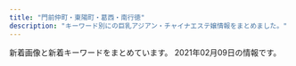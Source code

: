 ```yaml
---
title: "門前仲町・東陽町・葛西・南行徳"
description: "キーワード別にの巨乳アジアン・チャイナエステ嬢情報をまとめました。"
---
```


新着画像と新着キーワードをまとめています。
2021年02月09日の情報です。

<DmmAffiliateIns />
<KeywordTable
  shops={
    [
    {
        "station": "\u884c\u5fb3\u99c5\u5357\u53e3",
        "img_links": [
            "http://aphrodite-est.xyz/img/cg07.png",
            "http://aphrodite-est.xyz/img/no.png",
            "http://aphrodite-est.xyz/img/stt.jpg",
            "http://aphrodite-est.xyz/img/nav-004.png",
            "http://aphrodite-est.xyz/img/cg041.png",
            "http://aphrodite-est.xyz/img/cg03.png",
            "http://aphrodite-est.xyz/img/cg05.png",
            "http://aphrodite-est.xyz/img/stb.jpg",
            "http://aphrodite-est.xyz/img/nav-005.png",
            "http://aphrodite-est.xyz/img/cg04.png",
            "http://aphrodite-est.xyz/img/nav-001.png",
            "http://aphrodite-est.xyz/img/cg01.png",
            "http://aphrodite-est.xyz/img/cg06.png",
            "http://aphrodite-est.xyz/img/top01.png",
            "http://aphrodite-est.xyz/img/tel.png",
            "http://aphrodite-est.xyz/img/nav-006.png",
            "http://aphrodite-est.xyz/img/cg09.png",
            "http://aphrodite-est.xyz/img/nav-003.png",
            "http://aphrodite-est.xyz/img/cg08.png",
            "http://aphrodite-est.xyz/img/cg02.png",
            "http://aphrodite-est.xyz/img/nav-002.png"
        ],
        "keywords": {
            "85": 2,
            "E": 3,
            "86": 7,
            "D": 4,
            "C": 2
        },
        "url": "http://aphrodite-est.xyz/",
        "name": "Pinkie \uff5e\u30d4\u30f3\u30ad\u30fc\uff5e"
    },
    {
        "name": "\u30b0\u30ea\u30fc\u30f3",
        "keywords": {
            "87": 2,
            "92": 1,
            "89": 1,
            "86": 1,
            "85": 1
        },
        "url": "http://green-es.info/",
        "station": "\u6771\u967d\u753a\u99c52\u756a\u51fa\u53e3",
        "img_links": [
            "http://green-es.info/images/mobile.jpg",
            "http://green-es.info/img/rika1.jpg",
            "http://green-es.info/images/2.jpg",
            "http://green-es.info/img/yuki.jpg",
            "http://green-es.info/img/haru.jpg",
            "http://green-es.info/images/interior_t.jpg",
            "http://green-es.info/images/4.jpg",
            "http://green-es.info/images/tp.png",
            "http://green-es.info/img/risa1.jpg",
            "http://green-es.info/img/yuki1.jpg",
            "http://green-es.info/images/staff_t.jpg",
            "http://green-es.info/img/risa.jpg",
            "http://green-es.info/images/3.jpg",
            "http://green-es.info/img/rika.jpg",
            "http://green-es.info/img/eri.jpg",
            "http://green-es.info/images/interior.png",
            "http://green-es.info/img/eri1.jpg",
            "http://green-es.info/images/news.jpg",
            "http://green-es.info/images/5.jpg",
            "http://green-es.info/images/1.jpg",
            "http://green-es.info/images/tt.jpg",
            "http://green-es.info/img/koko.jpg",
            "http://green-es.info/images/rem.jpg",
            "http://green-es.info/images/6.jpg",
            "http://green-es.info/img/koko1.jpg",
            "http://green-es.info/img/haru1.jpg"
        ]
    },
    {
        "keywords": {},
        "station": "\u897f\u845b\u897f\u99c5\u5357\u53e3",
        "url": "http://hitotumaiyashi.sakura.ne.jp/",
        "img_links": [
            "http://hitotumaiyashi.sakura.ne.jp/_src/40330927/pic.jpg",
            "http://hitotumaiyashi.sakura.ne.jp/_src/52166167/line2.png",
            "http://hitotumaiyashi.sakura.ne.jp/_src/52166513/line3.png",
            "http://hitotumaiyashi.sakura.ne.jp/_src/52166435/line4.png",
            "http://hitotumaiyashi.sakura.ne.jp/_src/52165679/line3.png",
            "http://hitotumaiyashi.sakura.ne.jp/_src/52165688/wechatimg194_20210125180937797.jpg",
            "http://hitotumaiyashi.sakura.ne.jp/_src/40330943/pic.jpg",
            "http://hitotumaiyashi.sakura.ne.jp/_src/52165684/line5.png",
            "http://hitotumaiyashi.sakura.ne.jp/_src/52263504/wechatimg197.jpg",
            "http://hitotumaiyashi.sakura.ne.jp/_src/52294132/index.png",
            "http://hitotumaiyashi.sakura.ne.jp/_src/40330954/wechatimg194_20210125180937797.jpg",
            "http://hitotumaiyashi.sakura.ne.jp/_src/52166821/line3.png",
            "http://hitotumaiyashi.sakura.ne.jp/_src/52165697/wechatimg195_20210125180937820.jpg",
            "http://hitotumaiyashi.sakura.ne.jp/_src/52165661/line1.png",
            "http://hitotumaiyashi.sakura.ne.jp/_src/52165699/wechatimg198_20210125180937824.jpg",
            "http://hitotumaiyashi.sakura.ne.jp/_src/52166814/line6.png",
            "http://hitotumaiyashi.sakura.ne.jp/_src/52165668/line2.png",
            "http://hitotumaiyashi.sakura.ne.jp/_src/40331765/wechatimg198_20210125180937824.jpg",
            "http://hitotumaiyashi.sakura.ne.jp/_src/40331760/wechatimg195_20210125180937820.jpg",
            "http://hitotumaiyashi.sakura.ne.jp/_src/40330905/pic.jpg",
            "http://hitotumaiyashi.sakura.ne.jp/_src/52166645/line3.png",
            "http://hitotumaiyashi.sakura.ne.jp/_src/52263488/wechatimg196_20210125180937809.jpg",
            "http://hitotumaiyashi.sakura.ne.jp/_src/52166638/line5.png",
            "http://hitotumaiyashi.sakura.ne.jp/_src/40330888/pic.jpg"
        ],
        "name": "\u7652\u3057\u30e9\u30f3\u30c9"
    },
    {
        "keywords": {
            "87": 2,
            "F": 4,
            "C": 16,
            "D": 2,
            "84": 2,
            "E": 4,
            "88": 8
        },
        "name": "Royal\uff5e\u30ed\u30a4\u30e4\u30eb\uff5e",
        "station": "\u845b\u897f\u99c5\u897f\u53e3",
        "url": "http://www.mens-royal.com/",
        "img_links": [
            "http://www.mens-royal.com/files/042.jpg",
            "http://www.mens-royal.com/files/067.jpg",
            "http://www.mens-royal.com/images/room2.jpg",
            "http://www.mens-royal.com/files/057.jpg",
            "http://www.mens-royal.com/images/girl-z1.jpg",
            "http://www.mens-royal.com/files/072-02.jpg",
            "http://www.mens-royal.com/images/s_news.png",
            "http://www.mens-royal.com/images/link/koko_200x40.png",
            "http://www.mens-royal.com/files/067-02.jpg",
            "http://www.mens-royal.com/files/057-02.jpg",
            "http://www.mens-royal.com/images/girl-z2.jpg",
            "http://www.mens-royal.com/files/071-02.jpg",
            "http://www.mens-royal.com/images/s_mobile.png",
            "http://www.mens-royal.com/files/063.jpg",
            "http://www.mens-royal.com/images/mobile.jpg",
            "http://www.mens-royal.com/images/top01.jpg",
            "http://www.mens-royal.com/files/072.jpg",
            "http://www.mens-royal.com/files/042-02.jpg",
            "http://www.mens-royal.com/files/071.jpg",
            "http://www.mens-royal.com/images/s_pick.png",
            "http://www.mens-royal.com/images/room4.jpg",
            "http://www.mens-royal.com/images/s_staff.png",
            "http://www.mens-royal.com/images/nbj3.jpg",
            "http://www.mens-royal.com/images/s_link.png",
            "http://www.mens-royal.com/images/room1.jpg",
            "http://www.mens-royal.com/images/room3.jpg",
            "http://www.mens-royal.com/images/top02.jpg",
            "http://www.mens-royal.com/files/063-02.jpg"
        ]
    },
    {
        "keywords": {
            "\u4e73": 1,
            "C": 1,
            "84": 1,
            "88": 1,
            "85": 1,
            "D": 2
        },
        "img_links": [
            "http://wientry.work/static/picture/tel.png",
            "http://wientry.work/uploads/210204/1-2102041454259C.jpg",
            "http://wientry.work/uploads/210204/1-2102041451144E.jpg",
            "http://wientry.work/static/picture/nav-003.png",
            "http://wientry.work/static/picture/top01.png",
            "http://wientry.work/static/picture/top003.jpg",
            "http://wientry.work/static/picture/nav-001.png",
            "http://wientry.work/static/picture/nav-002.png",
            "http://wientry.work/static/picture/nav-006.png",
            "http://wientry.work/static/picture/left.jpg",
            "http://wientry.work/static/picture/right.jpg",
            "http://wientry.work/uploads/210204/1-210204145321421.jpg",
            "http://wientry.work/static/picture/nav-005.png",
            "http://wientry.work/static/picture/nav-004.png"
        ],
        "url": "http://wientry.work/",
        "station": "\u884c\u5fb3\u99c5",
        "name": "\u30e9\u30d6\u30ea\u30fc"
    },
    {
        "keywords": {
            "D": 6,
            "86": 2,
            "88": 2,
            "C": 2,
            "87": 4
        },
        "url": "http://www.bestlove.esjp.info/",
        "img_links": [
            "http://www.bestlove.esjp.info/files/002.jpg",
            "http://www.bestlove.esjp.info/images/m-top02.jpg",
            "http://www.bestlove.esjp.info/images/m-left.jpg",
            "http://www.bestlove.esjp.info/images/m-head.jpg",
            "http://www.bestlove.esjp.info/images/m-top-right01.jpg",
            "http://www.bestlove.esjp.info/images/call.png",
            "http://www.bestlove.esjp.info/images/top-left01.jpg",
            "http://www.bestlove.esjp.info/photo_news/upimg/61950600fc59c3ddfa_0.jpg",
            "http://www.bestlove.esjp.info/images/m-top03.jpg",
            "http://www.bestlove.esjp.info/images/m-yejiao.jpg",
            "http://www.bestlove.esjp.info/files/001.jpg",
            "http://www.bestlove.esjp.info/images/m-right.jpg",
            "http://www.bestlove.esjp.info/images/m-top-right02.jpg",
            "http://www.bestlove.esjp.info/photo_news/upimg/61950600fc59c3ddfa_1.jpg",
            "http://www.bestlove.esjp.info/images/m-top-right04.jpg",
            "http://www.bestlove.esjp.info/files/004.jpg",
            "http://www.bestlove.esjp.info/images/m-top-right03.jpg",
            "http://www.bestlove.esjp.info/files/003.jpg"
        ],
        "name": "Best Love",
        "station": "\u9580\u524d\u4ef2\u753a\u99c54\u756a\u53e3"
    },
    {
        "img_links": [
            "http://soft-room.work/sp/staff/rin.jpg",
            "http://soft-room.work/images/concept.jpg",
            "http://soft-room.work/images/7.jpg",
            "http://soft-room.work/img/mirai1.jpg",
            "http://soft-room.work/images/3.jpg",
            "http://soft-room.work/images/int2.jpg",
            "http://soft-room.work/sp/images/newsb.png",
            "http://soft-room.work/img/mei1.jpg",
            "http://soft-room.work/sp/staff/riri.jpg",
            "http://soft-room.work/staff/sora.jpg",
            "http://soft-room.work/sp/images/news.jpg",
            "http://soft-room.work/staff/yui.jpg",
            "http://soft-room.work/sp/images/head.jpg",
            "http://soft-room.work/images/16.jpg",
            "http://soft-room.work/img/riri1.jpg",
            "http://soft-room.work/sp/img/rin1.jpg",
            "http://soft-room.work/images/staff_t.jpg",
            "http://soft-room.work/images/rec2.jpg",
            "http://soft-room.work/img/yui1.jpg",
            "http://soft-room.work/sp/staff/rina.jpg",
            "http://soft-room.work/sp/images/sys1.jpg",
            "http://soft-room.work/sp/images/int2.jpg",
            "http://soft-room.work/staff/mina.jpg",
            "http://soft-room.work/images/tr.jpg",
            "http://soft-room.work/images/1.jpg",
            "http://soft-room.work/images/sys1.jpg",
            "http://soft-room.work/images/11.jpg",
            "http://soft-room.work/sp/images/rec2.jpg",
            "http://soft-room.work/sp/staff/sora.jpg",
            "http://soft-room.work/sp/menu/top.jpg",
            "http://soft-room.work/sp/img/yui1.jpg",
            "http://soft-room.work/images/int1.jpg",
            "http://soft-room.work/images/12.jpg",
            "http://soft-room.work/sp/images/b1.jpg",
            "http://soft-room.work/sp/images/footer.jpg",
            "http://soft-room.work/sp/staff/mirai.jpg",
            "http://soft-room.work/images/4.jpg",
            "http://soft-room.work/staff/riri.jpg",
            "http://soft-room.work/staff/rina.jpg",
            "http://soft-room.work/sp/img/sora1.jpg",
            "http://soft-room.work/sp/img/rina2.jpg",
            "http://soft-room.work/sp/img/mirai1.jpg",
            "http://soft-room.work/images/news_b.jpg",
            "http://soft-room.work/images/news_t.jpg",
            "http://soft-room.work/images/newface.jpg",
            "http://soft-room.work/img/sora1.jpg",
            "http://soft-room.work/sp/images/ta.jpg",
            "http://soft-room.work/images/sys2.jpg",
            "http://soft-room.work/sp/images/interior_t.jpg",
            "http://soft-room.work/staff/juri.jpg",
            "http://soft-room.work/sp/images/topgirl.jpg",
            "http://soft-room.work/images/6.jpg",
            "http://soft-room.work/sp/staff/mina.jpg",
            "http://soft-room.work/images/tgirl.jpg",
            "http://soft-room.work/sp/img/juri1.jpg",
            "http://soft-room.work/images/b1.jpg",
            "http://soft-room.work/sp/staff/juri.jpg",
            "http://soft-room.work/sp/images/ac1.jpg",
            "http://soft-room.work/sp/img/mina1.jpg",
            "http://soft-room.work/staff/mei.jpg",
            "http://soft-room.work/sp/img/riri1.jpg",
            "http://soft-room.work/images/sys3.jpg",
            "http://soft-room.work/sp/images/sys3.jpg",
            "http://soft-room.work/sp/menu/staff.jpg",
            "http://soft-room.work/images/sm.jpg",
            "http://soft-room.work/sp/staff/mei.jpg",
            "http://soft-room.work/sp/images/staff_t.jpg",
            "http://soft-room.work/sp/img/rina1.jpg",
            "http://soft-room.work/img/juri1.jpg",
            "http://soft-room.work/images/rec1.jpg",
            "http://soft-room.work/img/rina2.jpg",
            "http://soft-room.work/img/rin1.jpg",
            "http://soft-room.work/sp/images/sys2.jpg",
            "http://soft-room.work/staff/rin.jpg",
            "http://soft-room.work/sp/images/tel.jpg",
            "http://soft-room.work/img/mina1.jpg",
            "http://soft-room.work/img/rina1.jpg",
            "http://soft-room.work/images/interior_t.jpg",
            "http://soft-room.work/staff/mirai.jpg",
            "http://soft-room.work/sp/images/int1.jpg",
            "http://soft-room.work/sp/staff/yui.jpg",
            "http://soft-room.work/sp/images/rec1.jpg",
            "http://soft-room.work/images/ac1.jpg",
            "http://soft-room.work/images/head.jpg",
            "http://soft-room.work/sp/images/concept.jpg",
            "http://soft-room.work/sp/images/int3.jpg",
            "http://soft-room.work/sp/img/mei1.jpg",
            "http://soft-room.work/sp/images/int4.jpg",
            "http://soft-room.work/images/2.jpg"
        ],
        "url": "http://soft-room.work/",
        "station": "\u6728\u5834\u99c52\u756a\u51fa\u53e3",
        "name": "\u30bd\u30d5\u30c8\u306a\u7a7a\u9593",
        "keywords": {}
    },
    {
        "img_links": [
            "http://akien.work/ditu.jpg",
            "http://akien.work/staff_7559_1547886875744350.jpg",
            "http://akien.work/head_4_4332_1544580584784110.jpg",
            "http://akien.work/jiejing1.jpg",
            "http://akien.work/jiejing4.jpg",
            "http://akien.work/jiejing6.jpg",
            "http://akien.work/5.jpeg",
            "http://akien.work/staff_7170_1544625837499078_1.jpg",
            "http://akien.work/fengjing2.jpg",
            "http://akien.work/6.jpeg",
            "http://akien.work/jiejing3.jpg",
            "http://akien.work/staff_7170_1544625837499078.jpg",
            "http://akien.work/jiejing5.jpg",
            "http://akien.work/head_2_4332_1544580584367843.jpg",
            "http://akien.work/head_1_4332_15445805847677.jpg",
            "http://akien.work/jiejing2.jpg"
        ],
        "station": "\u8239\u5800\u99c5\u5317\u53e3",
        "url": "http://akien.work/",
        "keywords": {},
        "name": "\u3084\u3059\u3089\u304e"
    },
    {
        "img_links": [
            "http://wink.ies.fun/photos/sites/20/2019/02/2019022617373011.jpg",
            "http://wink.ies.fun/images/face.jpg",
            "http://wink.ies.fun/photos/sites/20/2018/06/2018062606300362.jpg",
            "http://wink.ies.fun/photos/sites/20/2019/06/2019061915435918.jpg",
            "http://wink.ies.fun/images/top.jpg",
            "http://wink.ies.fun/photos/sites/20/2018/11/2018111613252721.jpg",
            "http://wink.ies.fun/photos/sites/20/2020/10/2020100316205587.jpg",
            "http://wink.ies.fun/images/s_staff.png",
            "http://wink.ies.fun/photos/sites/20/2018/10/2018102919483490.jpg",
            "http://wink.ies.fun/photos/sites/20/2018/08/2018080306110738.jpg",
            "http://wink.ies.fun/photos/sites/20/2018/07/2018070207212392.jpg",
            "http://wink.ies.fun/images/room4.jpg",
            "http://wink.ies.fun/photos/sites/20/2018/08/2018080301152319.jpg",
            "http://wink.ies.fun/photos/sites/20/2018/09/201809080528318.jpg",
            "http://wink.ies.fun/photos/sites/20/2018/07/2018070107524796.jpg",
            "http://wink.ies.fun/photos/sites/20/2018/06/2018062405332458.jpg",
            "http://wink.ies.fun/photos/sites/20/2019/08/2019080917523771.jpg",
            "http://wink.ies.fun/photos/sites/20/2020/11/202011101651087.jpg",
            "http://wink.ies.fun/photos/sites/20/2018/11/2018112017095744.jpg",
            "http://wink.ies.fun/images/mobile.jpg",
            "http://wink.ies.fun/photos/sites/20/2018/08/201808170855313.jpg",
            "http://wink.ies.fun/photos/sites/20/2020/11/202011061146424.jpg",
            "http://wink.ies.fun/photos/sites/20/2020/09/2020092116271233.jpg",
            "http://wink.ies.fun/photos/sites/20/2019/11/201911040423088.jpg",
            "http://wink.ies.fun/images/pick.jpg",
            "http://wink.ies.fun/images/room3.jpg",
            "http://wink.ies.fun/images/line.jpg",
            "http://wink.ies.fun/images/room1.jpg",
            "http://wink.ies.fun/photos/sites/20/2019/04/2019041515591316.jpg",
            "http://wink.ies.fun/photos/sites/20/2018/06/2018062405332467.jpg",
            "http://wink.ies.fun/images/room2.jpg"
        ],
        "station": "\u884c\u5fb3\u99c5\u5357\u53e3",
        "url": "http://wink.ies.fun/",
        "keywords": {
            "83": 21,
            "F": 21,
            "87": 189,
            "C": 105,
            "86": 147,
            "88": 21,
            "84": 42,
            "D": 252,
            "E": 63,
            "85": 21
        },
        "name": "\u30a6\u30a3\u30f3\u30af"
    },
    {
        "img_links": [
            "http://sakura-est.xyz/images/gat.png",
            "http://eskk.sakura-est.xyz/uploads//g2-225x300.jpg",
            "http://eskk.sakura-est.xyz/uploads//g1-225x300.jpg",
            "http://eskk.sakura-est.xyz/uploads//g5-225x300.jpg",
            "http://sakura-est.xyz/images/r02.jpg",
            "http://sakura-est.xyz/images/mobile.png",
            "http://sakura-est.xyz/images/tite-staff.png",
            "http://sakura-est.xyz/images/g0.jpg",
            "http://sakura-est.xyz/images/r03.jpg",
            "http://sakura-est.xyz/images/r01.jpg",
            "http://sakura-est.xyz/images/r04.jpg",
            "http://sakura-est.xyz/images/pickt.png",
            "http://sakura-est.xyz/images/newt.png",
            "http://eskk.sakura-est.xyz/uploads//g4.jpg"
        ],
        "keywords": {
            "C": 11
        },
        "name": "\u685c",
        "url": "http://sakura-est.xyz/",
        "station": "\u897f\u845b\u897f\u99c5\u5357\u53e3"
    },
    {
        "url": "http://www.sexy.esturl.com/",
        "name": "Sexy Girl",
        "img_links": [
            "http://www.sexy.esturl.com/images/r5.jpg",
            "http://www.sexy.esturl.com/images/s_link.png",
            "http://www.sexy.esturl.com/images/end.png",
            "http://www.sexy.esturl.com/images/bj2.jpg",
            "http://www.sexy.esturl.com/files/002.jpg",
            "http://www.sexy.esturl.com/images/s_staff.png",
            "http://www.sexy.esturl.com/images/r2.jpg",
            "http://www.sexy.esturl.com/images/shop/shop04.jpg",
            "http://www.sexy.esturl.com/images/face.png",
            "http://www.sexy.esturl.com/images/r1.jpg",
            "http://www.sexy.esturl.com/images/pick.png",
            "http://www.sexy.esturl.com/images/shop/shop03.jpg",
            "http://www.sexy.esturl.com/images/news.png",
            "http://www.sexy.esturl.com/files/003.jpg",
            "http://www.sexy.esturl.com/files/004.jpg",
            "http://www.sexy.esturl.com/images/top.png",
            "http://www.sexy.esturl.com/images/shop/shop01.jpg",
            "http://www.sexy.esturl.com/files/001.jpg",
            "http://www.sexy.esturl.com/images/r4.jpg",
            "http://www.sexy.esturl.com/images/shop/shop02.jpg"
        ],
        "station": "\u9580\u524d\u4ef2\u753a\u99c54\u756a\u53e3",
        "keywords": {
            "86": 1,
            "D": 2,
            "C": 2,
            "87": 3,
            "\u30bb\u30af\u30b7\u30fc": 13
        }
    },
    {
        "url": "https://surprise.tyo.cm/",
        "img_links": [
            "https://surprise.tyo.cm/photos/sites/74/2021/01/2021011404462968.jpg",
            "https://surprise.tyo.cm/photos/sites/74/2020/11/2020110909351192.jpg",
            "https://surprise.tyo.cm/images/tit_news.png",
            "https://surprise.tyo.cm/photos/sites/74/2021/01/2021011404460066.jpg",
            "https://surprise.tyo.cm/photos/sites/74/2021/01/2021011404460789.jpg",
            "https://surprise.tyo.cm/images/intro_top_tel.png",
            "https://surprise.tyo.cm/images/intro_top_time.png",
            "https://surprise.tyo.cm/photos/sites/74/2020/11/2020110909350864.jpg",
            "https://surprise.tyo.cm/photos/sites/74/2020/11/2020110909350984.jpg",
            "https://surprise.tyo.cm/photos/sites/74/2020/11/2020110909351088.jpg",
            "https://surprise.tyo.cm/photos/sites/74/2021/01/2021011404463432.jpg"
        ],
        "name": "SurPrise -\u30b5\u30d7\u30e9\u30a4\u30ba-",
        "station": "\u897f\u845b\u897f\u99c5\u5357\u53e3",
        "keywords": {
            "87": 8,
            "E": 8,
            "85": 4,
            "C": 18,
            "D": 8,
            "86": 4
        }
    },
    {
        "name": "sweet honey",
        "url": "http://massage-sweethoney.info/",
        "img_links": [
            "http://massage-sweethoney.info/i/img/st8.jpg",
            "http://massage-sweethoney.info/img/st20.jpg",
            "http://massage-sweethoney.info/i/img/st26.jpg",
            "http://massage-sweethoney.info/img/st26.jpg",
            "http://massage-sweethoney.info/img/credit.jpg",
            "http://massage-sweethoney.info/img/st16.jpg",
            "http://massage-sweethoney.info/img/st24.jpg",
            "http://massage-sweethoney.info/i/img/paypay.jpg",
            "http://massage-sweethoney.info/img/mo.png",
            "http://massage-sweethoney.info/img/nos.jpg",
            "http://massage-sweethoney.info/img/st024.jpg",
            "http://massage-sweethoney.info/img/st9.jpg",
            "http://massage-sweethoney.info/img/st22.jpg",
            "http://massage-sweethoney.info/i/img/st20.jpg",
            "http://massage-sweethoney.info/img/st30.jpg",
            "http://massage-sweethoney.info/img/st29.jpg",
            "http://massage-sweethoney.info/i/img/r1.jpg",
            "http://massage-sweethoney.info/i/img/st29.jpg",
            "http://massage-sweethoney.info/img/bb.png",
            "http://massage-sweethoney.info/img/st026.jpg",
            "http://massage-sweethoney.info/i/img/st28.jpg",
            "http://massage-sweethoney.info/i/img/r2.jpg",
            "http://massage-sweethoney.info/img/head.jpg",
            "http://massage-sweethoney.info/img/st8.jpg",
            "http://massage-sweethoney.info/i/img/cre.jpg",
            "http://massage-sweethoney.info/img/st21.jpg",
            "http://massage-sweethoney.info/img/st10.jpg",
            "http://massage-sweethoney.info/img/st23.jpg",
            "http://massage-sweethoney.info/img/st28.jpg",
            "http://massage-sweethoney.info/i/img/st30.jpg",
            "http://massage-sweethoney.info/i/img/st9.jpg",
            "http://massage-sweethoney.info/i/img/r3.jpg",
            "http://massage-sweethoney.info/img/st27.jpg",
            "http://massage-sweethoney.info/img/st25.jpg",
            "http://massage-sweethoney.info/i/img/st27.jpg",
            "http://massage-sweethoney.info/i/img/st16.jpg",
            "http://massage-sweethoney.info/i/img/r4.jpg"
        ],
        "keywords": {
            "87": 6,
            "88": 3,
            "86": 6
        },
        "station": "\u9580\u524d\u4ef2\u753a\u99c56\u756a\u51fa\u53e3"
    },
    {
        "keywords": {},
        "name": "\u7f8e\u4eba\u30af\u30e9\u30d6",
        "url": "http://mireiuytrza.xyz/",
        "img_links": [],
        "station": "\u845b\u897f\u99c5\u535a\u7269\u9928\u53e3"
    },
    {
        "station": "\u9580\u524d\u4ef2\u753a\u99c56\u756a\u51fa\u53e3",
        "url": "http://www.lover.iesjp.com/",
        "img_links": [
            "http://www.lover.iesjp.com/files/001-03.jpg",
            "http://www.lover.iesjp.com/files/005-03.jpg",
            "http://www.lover.iesjp.com/files/002-02.jpg",
            "http://www.lover.iesjp.com/files/004.jpg",
            "http://www.lover.iesjp.com/files/002.jpg",
            "http://www.lover.iesjp.com/images/tit_therapist.png",
            "http://www.lover.iesjp.com/files/001.jpg",
            "http://www.lover.iesjp.com/files/004-03.jpg",
            "http://www.lover.iesjp.com/files/003-03.jpg",
            "http://www.lover.iesjp.com/images/top.jpg",
            "http://www.lover.iesjp.com/files/006-02.jpg",
            "http://www.lover.iesjp.com/images/maining.jpg",
            "http://www.lover.iesjp.com/images/tit_new.png",
            "http://www.lover.iesjp.com/images/sp_tit_new.png",
            "http://www.lover.iesjp.com/files/006-03.jpg",
            "http://www.lover.iesjp.com/images/sp_top.jpg",
            "http://www.lover.iesjp.com/files/004-02.jpg",
            "http://www.lover.iesjp.com/files/006.jpg",
            "http://www.lover.iesjp.com/files/003.jpg",
            "http://www.lover.iesjp.com/files/003-02.jpg",
            "http://www.lover.iesjp.com/images/img_tel.png",
            "http://www.lover.iesjp.com/files/005-02.jpg",
            "http://www.lover.iesjp.com/files/005.jpg",
            "http://www.lover.iesjp.com/files/002-03.jpg",
            "http://www.lover.iesjp.com/images/sp_tit_therapist.png",
            "http://www.lover.iesjp.com/files/001-02.jpg"
        ],
        "keywords": {
            "C": 6,
            "D": 30,
            "86": 6,
            "87": 30
        },
        "name": "\u3044\u3061\u3054"
    },
    {
        "station": "\u897f\u845b\u897f\u99c5\u5317\u53e3",
        "keywords": {},
        "img_links": [],
        "name": "\u30b9\u30a4\u30fc\u30c8\u30cf\u30fc\u30c8",
        "url": "http://k-este.info/"
    },
    {
        "station": "\u9580\u524d\u4ef2\u753a\u99c53\u756a\u51fa\u53e3",
        "url": "http://beautygirls-station.work/",
        "img_links": [
            "http://beautygirls-station.work/sp/img/sys.jpg",
            "http://beautygirls-station.work/img/st1.jpg",
            "http://beautygirls-station.work/sp/img/t-o.jpg",
            "http://beautygirls-station.work/img/sta1.jpg",
            "http://beautygirls-station.work/sp/img/add.jpg",
            "http://beautygirls-station.work/sp/img/st1.jpg",
            "http://beautygirls-station.work/sp/img/t-r.jpg",
            "http://beautygirls-station.work/sp/img/p3.jpg",
            "http://beautygirls-station.work/img/s3.jpg",
            "http://beautygirls-station.work/img/st3.jpg",
            "http://beautygirls-station.work/img/sta2.jpg",
            "http://beautygirls-station.work/img/st2.jpg",
            "http://beautygirls-station.work/img/mo.png",
            "http://beautygirls-station.work/sp/img/tit.jpg",
            "http://beautygirls-station.work/sp/img/t-a.jpg",
            "http://beautygirls-station.work/img/s1.jpg",
            "http://beautygirls-station.work/img/s2.jpg",
            "http://beautygirls-station.work/sp/img/st3.jpg",
            "http://beautygirls-station.work/img/rom.png",
            "http://beautygirls-station.work/img/bod.png",
            "http://beautygirls-station.work/img/bottom.png",
            "http://beautygirls-station.work/sp/img/info.jpg",
            "http://beautygirls-station.work/sp/img/pc.jpg",
            "http://beautygirls-station.work/img/sta3.jpg",
            "http://beautygirls-station.work/sp/img/t-t.jpg",
            "http://beautygirls-station.work/sp/img/pic.jpg",
            "http://beautygirls-station.work/sp/img/p2.jpg",
            "http://beautygirls-station.work/sp/img/tel.jpg",
            "http://beautygirls-station.work/sp/img/t-s.jpg",
            "http://beautygirls-station.work/sp/img/st2.jpg",
            "http://beautygirls-station.work/sp/img/botton.jpg",
            "http://beautygirls-station.work/sp/img/p1.jpg",
            "http://beautygirls-station.work/img/nos.jpg",
            "http://beautygirls-station.work/sp/img/time.jpg"
        ],
        "name": "\u7f8e\u5c11\u5973\u770b\u8b77\u30b9\u30c6\u30fc\u30b7\u30e7\u30f3",
        "keywords": {
            "E": 2,
            "85": 2,
            "C": 12,
            "87": 2,
            "86": 2,
            "D": 2
        }
    },
    {
        "url": "https://esrouge.com/",
        "station": "\u897f\u845b\u897f\u99c5\u5317\u53e3",
        "keywords": {
            "89": 4,
            "C": 2,
            "D": 12
        },
        "img_links": [
            "https://esrouge.com/staffPhoto/b20201127152713.jpg",
            "https://esrouge.com/uploadfiles/Image/campaignEsrougeCom.jpg",
            "https://esrouge.com/staffPhoto/b20201127152747.jpg",
            "https://esrouge.com/staffPhoto/s20201127152730.jpg",
            "https://esrouge.com/staffPhoto/s20201127152801.jpg",
            "https://esrouge.com/staffPhoto/b20201127152730.jpg",
            "https://esrouge.com/staffPhoto/s20201127152747.jpg",
            "https://esrouge.com/images/siteName.jpg",
            "https://esrouge.com/staffPhoto/s20201127152713.jpg",
            "https://esrouge.com/uploadfiles/Image/F2816148-6C47-43CC-BE5D-9A699FA0D15C.jpeg",
            "https://esrouge.com/staffPhoto/b20201127152815.jpg",
            "https://esrouge.com/staffPhoto/s20201127152815.jpg",
            "https://esrouge.com/staffPhoto/b20201127152801.jpg"
        ],
        "name": "\u30eb\u30fc\u30b8\u30e5"
    },
    {
        "keywords": {},
        "url": "https://cg.uouono.com/",
        "img_links": [],
        "station": "\u897f\u845b\u897f\u99c5\u5357\u53e3",
        "name": "CUTE GIRLS"
    },
    {
        "keywords": {
            "87": 6,
            "88": 2,
            "C": 4,
            "86": 10,
            "D": 12
        },
        "img_links": [
            "http://www.yeraisha.esjp.info/files/010-02.jpg",
            "http://www.yeraisha.esjp.info/files/001-03.jpg",
            "http://www.yeraisha.esjp.info/files/001.jpg",
            "http://www.yeraisha.esjp.info/files/007.jpg",
            "http://www.yeraisha.esjp.info/photo_news/upimg/287805fc9ed3c6dfd5_0.jpg",
            "http://www.yeraisha.esjp.info/files/016-03.jpg",
            "http://www.yeraisha.esjp.info/photo_news/upimg/103916020c5436cbc3_1.jpg",
            "http://www.yeraisha.esjp.info/files/003-02.jpg",
            "http://www.yeraisha.esjp.info/images/foot01.jpg",
            "http://www.yeraisha.esjp.info/files/014-02.jpg",
            "http://www.yeraisha.esjp.info/files/003.jpg",
            "http://www.yeraisha.esjp.info/photo_news/upimg/569645ff576e68a2f9_1.jpg",
            "http://www.yeraisha.esjp.info/photo_news/upimg/541995f8e7a123b0df_0.jpg",
            "http://www.yeraisha.esjp.info/files/016-02.jpg",
            "http://www.yeraisha.esjp.info/photo_news/upimg/470435fe983ea66714_0.jpg",
            "http://www.yeraisha.esjp.info/files/011.jpg",
            "http://www.yeraisha.esjp.info/files/015.jpg",
            "http://www.yeraisha.esjp.info/files/014.jpg",
            "http://www.yeraisha.esjp.info/images/m-head01.jpg",
            "http://www.yeraisha.esjp.info/files/015-02.jpg",
            "http://www.yeraisha.esjp.info/photo_news/upimg/708855fa23e7b29bc6_1.jpg",
            "http://www.yeraisha.esjp.info/files/010-03.jpg",
            "http://www.yeraisha.esjp.info/files/011-02.jpg",
            "http://www.yeraisha.esjp.info/files/003-03.jpg",
            "http://www.yeraisha.esjp.info/images/m-top004.jpg",
            "http://www.yeraisha.esjp.info/images/m-top003.jpg",
            "http://www.yeraisha.esjp.info/files/016.jpg",
            "http://www.yeraisha.esjp.info/files/007-03.jpg",
            "http://www.yeraisha.esjp.info/files/002.jpg",
            "http://www.yeraisha.esjp.info/photo_news/upimg/287876012472ea7f2e_1.jpg",
            "http://www.yeraisha.esjp.info/files/002-02.jpg",
            "http://www.yeraisha.esjp.info/files/011-03.jpg",
            "http://www.yeraisha.esjp.info/files/014-03.jpg",
            "http://www.yeraisha.esjp.info/files/002-03.jpg",
            "http://www.yeraisha.esjp.info/files/015-03.jpg",
            "http://www.yeraisha.esjp.info/photo_news/upimg/541995f8e7a123b0df_1.jpg",
            "http://www.yeraisha.esjp.info/files/001-02.jpg",
            "http://www.yeraisha.esjp.info/photo_news/upimg/657035f9ba51dd5f6b_0.jpg",
            "http://www.yeraisha.esjp.info/files/010.jpg",
            "http://www.yeraisha.esjp.info/images/call.png",
            "http://www.yeraisha.esjp.info/files/007-02.jpg",
            "http://www.yeraisha.esjp.info/photo_news/upimg/103916020c5436cbc3_0.jpg"
        ],
        "url": "http://www.yeraisha.esjp.info/",
        "station": "\u9580\u524d\u4ef2\u753a\u99c51\u756a\u51fa\u53e3",
        "name": "\u591c\u6765\u9999"
    },
    {
        "station": "\u9580\u524d\u4ef2\u753a\u99c55\u756a\u51fa\u53e3",
        "name": "\u30aa\u30ea\u30aa\u30f3",
        "keywords": {},
        "url": "http://www.es-orion.click/",
        "img_links": [
            "http://www.es-orion.click/images/rem.jpg",
            "http://www.es-orion.click/img/erin1.jpg",
            "http://www.es-orion.click/img/sayaka.jpg",
            "http://www.es-orion.click/images/1.jpg",
            "http://www.es-orion.click/images/4.jpg",
            "http://www.es-orion.click/img/naomi.jpg",
            "http://www.es-orion.click/images/interior_t.jpg",
            "http://www.es-orion.click/img/kaori.jpg",
            "http://www.es-orion.click/images/info.jpg",
            "http://www.es-orion.click/img/hikari1.jpg",
            "http://www.es-orion.click/images/int2.jpg",
            "http://www.es-orion.click/images/staff_t.jpg",
            "http://www.es-orion.click/images/int1.jpg",
            "http://www.es-orion.click/img/serina.jpg",
            "http://www.es-orion.click/img/rin.jpg",
            "http://www.es-orion.click/images/3.jpg",
            "http://www.es-orion.click/images/ac1.jpg",
            "http://www.es-orion.click/img/suzu.jpg",
            "http://www.es-orion.click/img/suzu1.jpg",
            "http://www.es-orion.click/img/ami1.jpg",
            "http://www.es-orion.click/img/mayu.jpg",
            "http://www.es-orion.click/img/urara.jpg",
            "http://www.es-orion.click/img/serina1.jpg",
            "http://www.es-orion.click/img/yuyu.jpg",
            "http://www.es-orion.click/img/rin1.jpg",
            "http://www.es-orion.click/img/emili.jpg",
            "http://www.es-orion.click/img/momoko.jpg",
            "http://www.es-orion.click/images/tel.jpg",
            "http://www.es-orion.click/img/natu.jpg",
            "http://www.es-orion.click/images/line.png",
            "http://www.es-orion.click/images/ta.jpg",
            "http://www.es-orion.click/img/sayaka2.jpg",
            "http://www.es-orion.click/images/mobile.jpg",
            "http://www.es-orion.click/img/runa1.jpg",
            "http://www.es-orion.click/img/urara1.jpg",
            "http://www.es-orion.click/img/miwa1.jpg",
            "http://www.es-orion.click/img/hikari.jpg",
            "http://www.es-orion.click/img/emili1.jpg",
            "http://www.es-orion.click/img/naomi1.jpg",
            "http://www.es-orion.click/img/natu1.jpg",
            "http://www.es-orion.click/img/mayu1.jpg",
            "http://www.es-orion.click/img/runa.jpg",
            "http://www.es-orion.click/images/2.jpg",
            "http://www.es-orion.click/img/ami.jpg",
            "http://www.es-orion.click/images/sys1.jpg",
            "http://www.es-orion.click/img/kaori1.jpg",
            "http://www.es-orion.click/img/miwa.jpg",
            "http://www.es-orion.click/images/news.jpg",
            "http://www.es-orion.click/img/sayaka1.jpg",
            "http://www.es-orion.click/images/head.jpg",
            "http://www.es-orion.click/img/momoko1.jpg",
            "http://www.es-orion.click/img/erin.jpg",
            "http://www.es-orion.click/img/yuyu1.jpg"
        ]
    },
    {
        "url": "https://www.es-mensesthe.info/",
        "keywords": {
            "C": 14,
            "F": 2
        },
        "name": "\u30ef\u30f3\u30c0\u30fc\u30e9\u30f3\u30c9",
        "station": "\u897f\u845b\u897f\u99c5\u5317\u53e3",
        "img_links": [
            "https://static.wixstatic.com/media/96d791_5d55c113359a4a188f4a12da11153d08~mv2.png",
            "https://static.wixstatic.com/media/1789f4_eb905b19b30142578c51d0c8ec1eeb41~mv2.jpg",
            "https://static.wixstatic.com/media/96d791_6ff48fcff4404e948713a278d6fba4aa~mv2.jpg",
            "https://static.wixstatic.com/media/96d791_319c152db4f64ca4ae7aaf3dfaa2e545~mv2.jpg",
            "https://static.wixstatic.com/media/96d791_1c10b3e5806b434e9674af60ef5ee259~mv2.jpg",
            "https://static.wixstatic.com/media/96d791_e28a35375184419e9585c2b4e12ac83e~mv2.jpg",
            "https://static.wixstatic.com/media/1789f4_924b58ab79154b06a9cf2728f83f9e16~mv2.jpg",
            "https://static.wixstatic.com/media/1789f4_4e19846d854a4613998b04368c90435e~mv2.jpg",
            "https://static.wixstatic.com/media/96d791_909be609618b462998825515bd1ecfea~mv2.jpg",
            "https://static.wixstatic.com/media/96d791_43e018dca22747c2b765d8aa6bb4730d~mv2.jpg",
            "https://static.wixstatic.com/media/96d791_1be596dd7f23490b9b0e704178290531~mv2.jpg",
            "https://static.wixstatic.com/media/1789f4_6ea9139345054bfa8c0e670f5ff5f608~mv2.jpg",
            "https://static.wixstatic.com/media/1789f4_37c5ad5eac7c435bbf6465cef4458a93~mv2.jpg",
            "https://static.wixstatic.com/media/1789f4_87b201f67c6e4c62af73fb844a14de81~mv2.jpg",
            "https://static.wixstatic.com/media/1789f4_e147280e483f42899e4b3d5e7caf92f1~mv2.jpg",
            "https://static.wixstatic.com/media/96d791_777d95134fdd4e6f8fa4a6835974a07e~mv2.jpg",
            "https://static.wixstatic.com/media/1789f4_19c0b82d700e45f79a8f65ec9df8ca32~mv2.jpg",
            "https://static.wixstatic.com/media/1789f4_eb4dabafdee7459289bbfd43f6719052~mv2.jpg",
            "https://static.wixstatic.com/media/96d791_9531b0b1bbfc427f8c9fc93875698f78~mv2.jpg",
            "https://static.wixstatic.com/media/96d791_859f31dba3184d118e9eed6302e18ea1~mv2.jpg",
            "https://static.wixstatic.com/media/96d791_9f250e4c7aed463b8cc303d40b6fdc85~mv2.jpg",
            "https://static.wixstatic.com/media/96d791_a6a8b8544ec34c5a8f5c58828e8b0a0f~mv2.jpg",
            "https://static.wixstatic.com/media/a896d9_bbced4ca1ed240d9976a39bd584760ec.png",
            "https://static.wixstatic.com/media/96d791_f28a0b63f0e242c58274b246ca243806~mv2.png",
            "https://static.wixstatic.com/media/96d791_3eb6f202b7134ca182380be13a2eceec~mv2.png",
            "https://static.wixstatic.com/media/96d791_817955bbd13f4a11abc0c6ddfbac0f82~mv2.jpg",
            "https://static.wixstatic.com/media/1789f4_c8e2a255d16e45319c08dc69edef2844~mv2.jpg",
            "https://static.wixstatic.com/media/a896d9_02f0ebb1776e442eae0ce11dffc92d24.png",
            "https://static.wixstatic.com/media/96d791_9f931b4f1aa848f686c4852fb4de0023~mv2.jpg",
            "https://static.wixstatic.com/media/96d791_b9f10a69e3814caf9ca0fd108e450bfa~mv2.jpg",
            "https://static.wixstatic.com/media/1789f4_08db416164264cc2afaf7ab008798109~mv2.jpg",
            "https://static.wixstatic.com/media/1789f4_2fbb8d30cbfd49d58924ba8e468ef7f5~mv2.jpg"
        ]
    },
    {
        "name": "\u30af\u30aa\u30ec\u30a2",
        "img_links": [
            "http://cuorea-massage.work/img/s7.jpg",
            "http://cuorea-massage.work/img/sta13.jpg",
            "http://cuorea-massage.work/img/m5.jpg",
            "http://cuorea-massage.work/img/s16.jpg",
            "http://cuorea-massage.work/img/s11.jpg",
            "http://cuorea-massage.work/img/st17.jpg",
            "http://cuorea-massage.work/img/s4.jpg",
            "http://cuorea-massage.work/i/img/sta15.jpg",
            "http://cuorea-massage.work/img/fla-2.jpg",
            "http://cuorea-massage.work/i/img/sta7.jpg",
            "http://cuorea-massage.work/img/m4.jpg",
            "http://cuorea-massage.work/img/sta16.jpg",
            "http://cuorea-massage.work/img/botton.jpg",
            "http://cuorea-massage.work/i/img/r3.jpg",
            "http://cuorea-massage.work/img/m6.jpg",
            "http://cuorea-massage.work/i/img/r2.jpg",
            "http://cuorea-massage.work/img/fla.jpg",
            "http://cuorea-massage.work/img/sta4.jpg",
            "http://cuorea-massage.work/i/img/r1.jpg",
            "http://cuorea-massage.work/i/img/sta16.jpg",
            "http://cuorea-massage.work/img/st15.jpg",
            "http://cuorea-massage.work/img/st7.jpg",
            "http://cuorea-massage.work/img/st11.jpg",
            "http://cuorea-massage.work/img/m30.jpg",
            "http://cuorea-massage.work/img/sta7.jpg",
            "http://cuorea-massage.work/img/s1.jpg",
            "http://cuorea-massage.work/img/nos.jpg",
            "http://cuorea-massage.work/img/s21.jpg",
            "http://cuorea-massage.work/img/st21.jpg",
            "http://cuorea-massage.work/i/img/sta11.jpg",
            "http://cuorea-massage.work/img/sta22.jpg",
            "http://cuorea-massage.work/img/sta11.jpg",
            "http://cuorea-massage.work/img/m3.jpg",
            "http://cuorea-massage.work/img/st16.jpg",
            "http://cuorea-massage.work/img/s13.jpg",
            "http://cuorea-massage.work/img/st12.jpg",
            "http://cuorea-massage.work/img/m50.jpg",
            "http://cuorea-massage.work/img/st04.jpg",
            "http://cuorea-massage.work/img/m1.jpg",
            "http://cuorea-massage.work/img/st13.jpg",
            "http://cuorea-massage.work/i/img/sta19.jpg",
            "http://cuorea-massage.work/img/head.jpg",
            "http://cuorea-massage.work/img/s15.jpg",
            "http://cuorea-massage.work/img/m40.jpg",
            "http://cuorea-massage.work/i/img/sta22.jpg",
            "http://cuorea-massage.work/img/sta19.jpg",
            "http://cuorea-massage.work/img/credit.jpg",
            "http://cuorea-massage.work/img/s22.jpg",
            "http://cuorea-massage.work/i/img/sta12.jpg",
            "http://cuorea-massage.work/i/img/st21.jpg",
            "http://cuorea-massage.work/i/img/sta1.jpg",
            "http://cuorea-massage.work/img/s19.jpg",
            "http://cuorea-massage.work/img/sta12.jpg",
            "http://cuorea-massage.work/img/m60.jpg",
            "http://cuorea-massage.work/i/img/sta17.jpg",
            "http://cuorea-massage.work/img/sta17.jpg",
            "http://cuorea-massage.work/img/st015.jpg",
            "http://cuorea-massage.work/img/st19.jpg",
            "http://cuorea-massage.work/img/sta21.jpg",
            "http://cuorea-massage.work/img/m2.jpg",
            "http://cuorea-massage.work/img/st22.jpg",
            "http://cuorea-massage.work/i/img/sta4.jpg",
            "http://cuorea-massage.work/img/m20.jpg",
            "http://cuorea-massage.work/img/sta1.jpg",
            "http://cuorea-massage.work/img/st1.jpg",
            "http://cuorea-massage.work/i/img/nos.jpg",
            "http://cuorea-massage.work/img/s12.jpg",
            "http://cuorea-massage.work/i/img/paypay.jpg",
            "http://cuorea-massage.work/img/st4.jpg",
            "http://cuorea-massage.work/i/img/sta21.jpg",
            "http://cuorea-massage.work/img/sta15.jpg"
        ],
        "station": "\u6771\u967d\u753a\u99c54\u756a\u51fa\u53e3",
        "keywords": {
            "85": 3,
            "88": 4,
            "C": 20,
            "D": 19,
            "E": 7,
            "86": 15,
            "87": 5
        },
        "url": "http://cuorea-massage.work/"
    },
    {
        "name": "\u68ee\u306e\u5bb6",
        "url": "http://arm-salon.com/",
        "img_links": [
            "http://arm-salon.com/staff/maki/01mb.jpg",
            "http://arm-salon.com/staff/anna/01.jpg",
            "http://arm-salon.com/staff/kana/01.jpg",
            "http://arm-salon.com/staff/yuyu/01.jpg",
            "http://arm-salon.com/staff/misa/01mb.jpg",
            "http://arm-salon.com/staff/misa/01.jpg",
            "http://arm-salon.com/staff/sizuka/01.jpg",
            "http://arm-salon.com/staff/yui/01.jpg",
            "http://arm-salon.com/staff/yui/01mb.jpg",
            "http://arm-salon.com/staff/anna/01mb.jpg",
            "http://arm-salon.com/img/att.png",
            "http://arm-salon.com/staff/midori/01mb.jpg",
            "http://arm-salon.com/staff/yuri/01.jpg",
            "http://arm-salon.com/img/ttl_mobile.png",
            "http://arm-salon.com/staff/momo/01mb.jpg",
            "http://arm-salon.com/staff/sizuka/01mb.jpg",
            "http://arm-salon.com/staff/hana/01.jpg",
            "http://arm-salon.com/img/ttl_staff.png",
            "http://arm-salon.com/i/files/homeimg.jpg",
            "http://arm-salon.com/staff/kana/01mb.jpg",
            "http://arm-salon.com/staff/maki/01.jpg",
            "http://arm-salon.com/staff/mika/01.jpg",
            "http://arm-salon.com/staff/yuyu/01mb.jpg",
            "http://arm-salon.com/staff/momo/01.jpg",
            "http://arm-salon.com/staff/mika/01mb.jpg",
            "http://arm-salon.com/pic/top.png",
            "http://arm-salon.com/staff/anna/02.jpg",
            "http://arm-salon.com/staff/yuri/01mb.jpg",
            "http://arm-salon.com/staff/emi/01mb.jpg",
            "http://arm-salon.com/staff/midori/01.jpg",
            "http://arm-salon.com/staff/emi/01.jpg",
            "http://arm-salon.com/pic/head.png",
            "http://arm-salon.com/staff/hana/01mb.jpg"
        ],
        "keywords": {
            "C": 22
        },
        "station": "\u897f\u845b\u897f\u99c5\u5317\u53e3"
    },
    {
        "img_links": [
            "http://www.momiyoshi.mesthe.com/images/mainImg_sub2.jpg",
            "http://www.momiyoshi.mesthe.com/files/002-02.jpg",
            "http://www.momiyoshi.mesthe.com/files/004-02.jpg",
            "http://www.momiyoshi.mesthe.com/files/012.jpg",
            "http://www.momiyoshi.mesthe.com/images/icon_info.png",
            "http://www.momiyoshi.mesthe.com/files/011.jpg",
            "http://www.momiyoshi.mesthe.com/files/005.jpg",
            "http://www.momiyoshi.mesthe.com/images/icon_tel.png",
            "http://www.momiyoshi.mesthe.com/images/icon_top.png",
            "http://www.momiyoshi.mesthe.com/files/001.jpg",
            "http://www.momiyoshi.mesthe.com/files/003-02.jpg",
            "http://www.momiyoshi.mesthe.com/files/003.jpg",
            "http://www.momiyoshi.mesthe.com/files/011-02.jpg",
            "http://www.momiyoshi.mesthe.com/files/002.jpg",
            "http://www.momiyoshi.mesthe.com/files/012-02.jpg",
            "http://www.momiyoshi.mesthe.com/files/013.jpg",
            "http://www.momiyoshi.mesthe.com/images/btn2.png",
            "http://www.momiyoshi.mesthe.com/files/004.jpg",
            "http://www.momiyoshi.mesthe.com/images/icon_staff.png",
            "http://www.momiyoshi.mesthe.com/files/001-02.jpg",
            "http://www.momiyoshi.mesthe.com/files/008-02.jpg",
            "http://www.momiyoshi.mesthe.com/images/mainImg_sub.jpg",
            "http://www.momiyoshi.mesthe.com/files/005-02.jpg",
            "http://www.momiyoshi.mesthe.com/files/008.jpg",
            "http://www.momiyoshi.mesthe.com/files/013-02.jpg"
        ],
        "url": "http://www.momiyoshi.mesthe.com/",
        "station": "\u9580\u524d\u4ef2\u753a\u99c56\u756a\u51fa\u53e3",
        "name": "momiyoshi",
        "keywords": {
            "C": 12,
            "D": 24,
            "85": 8,
            "86": 12,
            "87": 16
        }
    },
    {
        "name": "\u3086\u304d",
        "img_links": [
            "http://yuki.jpn.cm/images/room3.jpg",
            "http://yuki.jpn.cm/photos/sites/37/2020/03/2020030510331117.jpg",
            "http://yuki.jpn.cm/images/s_news.jpg",
            "http://yuki.jpn.cm/images/end.png",
            "http://yuki.jpn.cm/photos/sites/37/2020/03/202003051033562.jpg",
            "http://yuki.jpn.cm/images/nbj2.jpg",
            "http://yuki.jpn.cm/photos/sites/37/2020/03/2020030510332648.jpg",
            "http://yuki.jpn.cm/images/s_staff.jpg",
            "http://yuki.jpn.cm/images/mobile.jpg",
            "http://yuki.jpn.cm/photos/sites/37/2020/03/2020030510334277.jpg",
            "http://yuki.jpn.cm/photos/sites/37/2020/03/2020030510342475.jpg",
            "http://yuki.jpn.cm/images/room2.jpg",
            "http://yuki.jpn.cm/images/room1.jpg",
            "http://yuki.jpn.cm/photos/sites/37/2020/03/2020030510325253.jpg",
            "http://yuki.jpn.cm/images/top.png",
            "http://yuki.jpn.cm/images/room4.jpg",
            "http://yuki.jpn.cm/images/1.jpg"
        ],
        "station": "\u5357\u884c\u5fb3\u99c5\u5317\u53e3",
        "url": "http://yuki.jpn.cm/",
        "keywords": {
            "83": 1,
            "D": 6,
            "86": 2,
            "85": 3
        }
    },
    {
        "keywords": {
            "E": 3,
            "83": 4,
            "85": 4,
            "90": 1,
            "84": 1,
            "82": 3,
            "D": 13,
            "C": 8,
            "89": 1,
            "86": 8,
            "F": 1,
            "87": 5
        },
        "station": "\u884c\u5fb3\u99c5\u5357\u53e3",
        "img_links": [
            "http://honey-honey.oks.bz/photos/sites/12/2018/10/2018100114043182.jpg",
            "http://honey-honey.oks.bz/photos/sites/12/2020/02/2020022712250768.jpg",
            "http://honey-honey.oks.bz/photos/sites/12/2019/01/2019010713202685.jpg",
            "http://honey-honey.oks.bz/images/s_news.jpg",
            "http://honey-honey.oks.bz/images/s_staff.png",
            "http://honey-honey.oks.bz/images/room2.jpg",
            "http://honey-honey.oks.bz/photos/sites/12/2020/01/2020010912552782.jpg",
            "http://honey-honey.oks.bz/photos/sites/12/2019/09/2019092614582660.jpg",
            "http://honey-honey.oks.bz/photos/sites/12/2020/06/202006221317315.jpg",
            "http://honey-honey.oks.bz/photos/sites/12/2020/07/2020072713102372.jpg",
            "http://honey-honey.oks.bz/photos/sites/12/2018/05/2018052507565915.jpg",
            "http://honey-honey.oks.bz/photos/sites/12/2020/10/2020102718213243.jpg",
            "http://honey-honey.oks.bz/photos/sites/12/2020/02/2020021813422714.jpg",
            "http://honey-honey.oks.bz/photos/sites/12/2018/11/2018112411391860.jpg",
            "http://honey-honey.oks.bz/images/s_face.jpg",
            "http://honey-honey.oks.bz/photos/sites/12/2020/01/2020012916562962.jpg",
            "http://honey-honey.oks.bz/images/top.png",
            "http://honey-honey.oks.bz/photos/sites/12/2020/12/2020120213320379.jpg",
            "http://honey-honey.oks.bz/photos/sites/12/2020/01/2020010611404957.jpg",
            "http://honey-honey.oks.bz/photos/sites/12/2019/07/2019073011000090.jpg",
            "http://honey-honey.oks.bz/images/s_mobile.jpg",
            "http://honey-honey.oks.bz/photos/sites/12/2020/12/2020122317270920.jpg",
            "http://honey-honey.oks.bz/photos/sites/12/2018/09/2018091109422420.jpg",
            "http://honey-honey.oks.bz/images/s_link.png",
            "http://honey-honey.oks.bz/photos/sites/12/2018/06/2018062609292113.jpg",
            "http://honey-honey.oks.bz/photos/sites/12/2021/01/2021010819070927.jpg",
            "http://honey-honey.oks.bz/photos/sites/12/2018/05/201805250756593.jpg",
            "http://honey-honey.oks.bz/photos/sites/12/2018/08/2018082509443047.jpg",
            "http://honey-honey.oks.bz/photos/sites/12/2020/12/2020122317262280.jpg",
            "http://honey-honey.oks.bz/photos/sites/12/2019/03/2019031519301066.jpg",
            "http://honey-honey.oks.bz/photos/sites/12/2020/12/202012161830054.jpg",
            "http://honey-honey.oks.bz/photos/sites/12/2018/12/2018121114310827.jpg",
            "http://honey-honey.oks.bz/photos/sites/12/2018/08/2018083009422342.jpg",
            "http://honey-honey.oks.bz/images/mobile.jpg",
            "http://honey-honey.oks.bz/photos/sites/12/2018/05/2018052507565947.jpg",
            "http://honey-honey.oks.bz/photos/sites/12/2019/09/2019090915443421.jpg",
            "http://honey-honey.oks.bz/images/room1.jpg"
        ],
        "url": "http://honey-honey.oks.bz/",
        "name": "Honey Honey \u30fb\u30cf\u30cb\u30fc\u30cf\u30cb\u30fc"
    },
    {
        "url": "http://gakuen.xyz.mn/",
        "img_links": [
            "http://gakuen.xyz.mn/photos/sites/71/2020/01/2020010713430218.jpg",
            "http://gakuen.xyz.mn/images/s_staff.jpg",
            "http://gakuen.xyz.mn/photos/sites/71/2020/07/2020072818553775.jpg",
            "http://gakuen.xyz.mn/photos/sites/71/2019/11/2019111517040618.jpg",
            "http://gakuen.xyz.mn/images/g13.jpg",
            "http://gakuen.xyz.mn/images/s_link.jpg",
            "http://gakuen.xyz.mn/photos/sites/71/2020/03/2020030915313184.jpeg",
            "http://gakuen.xyz.mn/images/info.jpg",
            "http://gakuen.xyz.mn/photos/sites/71/2020/02/2020021414323643.jpg",
            "http://gakuen.xyz.mn/photos/sites/71/2020/06/2020062110420119.jpg",
            "http://gakuen.xyz.mn/images/g7.jpg",
            "http://gakuen.xyz.mn/images/g15.jpg",
            "http://gakuen.xyz.mn/photos/sites/71/2020/09/2020092819121522.jpg",
            "http://gakuen.xyz.mn/photos/sites/71/2019/10/2019101811390877.jpg",
            "http://gakuen.xyz.mn/photos/sites/71/2020/10/2020100218100763-e1601629820385.jpeg",
            "http://gakuen.xyz.mn/photos/sites/71/2020/11/2020112517584561.jpg",
            "http://gakuen.xyz.mn/photos/sites/71/2020/02/2020022210241571.jpg",
            "http://gakuen.xyz.mn/photos/sites/71/2020/06/2020061015582330.jpg",
            "http://gakuen.xyz.mn/photos/sites/71/2020/07/2020072818525399-e1595929983556.jpeg",
            "http://gakuen.xyz.mn/photos/sites/71/2020/06/2020062103465735-e1592678831205.jpeg",
            "http://gakuen.xyz.mn/images/1.jpg",
            "http://gakuen.xyz.mn/photos/sites/71/2021/01/2021011516005173.jpeg",
            "http://gakuen.xyz.mn/images/s_cosplay.jpg",
            "http://gakuen.xyz.mn/photos/sites/71/2020/04/2020040816463188.jpg",
            "http://gakuen.xyz.mn/photos/sites/71/2019/12/2019121619230170.jpg",
            "http://gakuen.xyz.mn/images/news1.jpg",
            "http://gakuen.xyz.mn/images/g17.jpg",
            "http://gakuen.xyz.mn/images/g1.jpg",
            "http://gakuen.xyz.mn/photos/sites/71/2019/09/2019092719211853.jpg",
            "http://gakuen.xyz.mn/photos/sites/71/2019/10/2019102420321841.jpg",
            "http://gakuen.xyz.mn/photos/sites/71/2019/10/2019101811500268.jpg",
            "http://gakuen.xyz.mn/images/g2.jpg",
            "http://gakuen.xyz.mn/photos/sites/71/2019/09/2019092719211544.jpg",
            "http://gakuen.xyz.mn/photos/sites/71/2021/01/2021011516005173-e1610694059751.jpeg",
            "http://gakuen.xyz.mn/images/top.jpg",
            "http://gakuen.xyz.mn/images/g3.jpg",
            "http://gakuen.xyz.mn/photos/sites/71/2020/12/2020122014304059.jpg",
            "http://gakuen.xyz.mn/photos/sites/71/2020/03/2020032610084881.jpg",
            "http://gakuen.xyz.mn/photos/sites/71/2020/11/2020111416130515.jpg",
            "http://gakuen.xyz.mn/photos/sites/71/2020/02/2020020317060366.jpg",
            "http://gakuen.xyz.mn/images/g10.jpg",
            "http://gakuen.xyz.mn/images/g8.jpg",
            "http://gakuen.xyz.mn/photos/sites/71/2020/10/2020100218202785.jpg",
            "http://gakuen.xyz.mn/images/staff_bj3.jpg",
            "http://gakuen.xyz.mn/photos/sites/71/2020/10/2020102412595563.jpg",
            "http://gakuen.xyz.mn/images/info2.jpg",
            "http://gakuen.xyz.mn/photos/sites/71/2020/08/2020081616440837.jpg",
            "http://gakuen.xyz.mn/images/mobile.jpg",
            "http://gakuen.xyz.mn/photos/sites/71/2020/02/202002221023280.jpg",
            "http://gakuen.xyz.mn/photos/sites/71/2019/12/2019120817483319.jpg",
            "http://gakuen.xyz.mn/photos/sites/71/2020/01/2020011015294716.jpg",
            "http://gakuen.xyz.mn/photos/sites/71/2021/01/202102011731027-e1612168271962.jpeg",
            "http://gakuen.xyz.mn/images/2.jpg",
            "http://gakuen.xyz.mn/images/pick.jpg",
            "http://gakuen.xyz.mn/images/g16.jpg",
            "http://gakuen.xyz.mn/photos/sites/71/2020/02/2020020317175855.jpg",
            "http://gakuen.xyz.mn/photos/sites/71/2019/10/2019102816572380.jpg",
            "http://gakuen.xyz.mn/photos/sites/71/2020/02/2020022618290662.jpg"
        ],
        "station": "\u884c\u5fb3\u99c5\u5357\u53e3",
        "keywords": {
            "E": 2,
            "F": 16
        },
        "name": "\u884c\u5fb3\u5b66\u5712"
    },
    {
        "name": "LOVER",
        "keywords": {
            "90": 6,
            "86": 1,
            "F": 1,
            "88": 2,
            "89": 3,
            "\u80f8": 1
        },
        "url": "http://lover.esnavi.work/",
        "img_links": [
            "http://lover.esnavi.work/2/uploadimg/1605023116.jpeg",
            "http://lover.esnavi.work/2/uploadimg/1605023511.jpeg",
            "http://lover.esnavi.work/news.jpg",
            "http://lover.esnavi.work/2/uploadimg/1610349374.jpeg",
            "http://lover.esnavi.work/2/uploadimg/1608526967.jpeg",
            "http://lover.esnavi.work/2/uploadimg/1605023370.jpeg",
            "http://lover.esnavi.work/staff_t.jpg",
            "http://lover.esnavi.work/int1.png",
            "http://lover.esnavi.work/2/uploadimg/1611986397.png",
            "http://lover.esnavi.work/ac2.jpg",
            "http://lover.esnavi.work/2/uploadimg/1605022914.jpeg",
            "http://lover.esnavi.work/2/uploadimg/1605023910.jpeg",
            "http://lover.esnavi.work/2/uploadimg/1605023215.jpeg",
            "http://lover.esnavi.work/2/uploadimg/1605024124.jpeg",
            "http://lover.esnavi.work/int2.png",
            "http://lover.esnavi.work/head.jpg",
            "http://lover.esnavi.work/sys1.jpg",
            "http://lover.esnavi.work/2/uploadimg/1605023598.jpeg",
            "http://lover.esnavi.work/2/uploadimg/1607932603.jpeg",
            "http://lover.esnavi.work/interior_t.jpg"
        ],
        "station": "\u6d66\u5b89\u99c5\u5317\u53e3"
    },
    {
        "keywords": {
            "87": 3,
            "86": 1,
            "C": 17,
            "88": 5
        },
        "img_links": [
            "http://lamar-massage.work/i/img/sta35.jpg",
            "http://lamar-massage.work/img/s28.png",
            "http://lamar-massage.work/img/st29.png",
            "http://lamar-massage.work/img/st14.png",
            "http://lamar-massage.work/img/sta35.jpg",
            "http://lamar-massage.work/img/sta29.png",
            "http://lamar-massage.work/img/s34.jpg",
            "http://lamar-massage.work/i/img/r2.jpg",
            "http://lamar-massage.work/i/img/sta33.png",
            "http://lamar-massage.work/i/img/sta32.png",
            "http://lamar-massage.work/img/s31.png",
            "http://lamar-massage.work/i/img/sta23.png",
            "http://lamar-massage.work/img/link-3.png",
            "http://lamar-massage.work/img/sta34.jpg",
            "http://lamar-massage.work/img/sta28.png",
            "http://lamar-massage.work/img/sta32.png",
            "http://lamar-massage.work/i/img/sta30.png",
            "http://lamar-massage.work/img/s32.png",
            "http://lamar-massage.work/img/st33.png",
            "http://lamar-massage.work/img/st30.png",
            "http://lamar-massage.work/img/link-1.png",
            "http://lamar-massage.work/img/s14.png",
            "http://lamar-massage.work/img/link-2.png",
            "http://lamar-massage.work/img/st34.jpg",
            "http://lamar-massage.work/i/img/sta28.png",
            "http://lamar-massage.work/img/head.png",
            "http://lamar-massage.work/img/sta30.png",
            "http://lamar-massage.work/img/link-4.png",
            "http://lamar-massage.work/img/s30.png",
            "http://lamar-massage.work/i/img/r3.jpg",
            "http://lamar-massage.work/i/img/sta24.png",
            "http://lamar-massage.work/img/st32.png",
            "http://lamar-massage.work/i/img/sta29.png",
            "http://lamar-massage.work/img/mo.png",
            "http://lamar-massage.work/img/bottom.png",
            "http://lamar-massage.work/i/img/sta31.png",
            "http://lamar-massage.work/img/ss14.png",
            "http://lamar-massage.work/img/st31.png",
            "http://lamar-massage.work/i/img/r4.jpg",
            "http://lamar-massage.work/i/img/sta34.jpg",
            "http://lamar-massage.work/img/nos.png",
            "http://lamar-massage.work/img/sta31.png",
            "http://lamar-massage.work/img/s35.jpg",
            "http://lamar-massage.work/img/ss35.jpg",
            "http://lamar-massage.work/i/img/sm.jpg",
            "http://lamar-massage.work/img/st35.jpg",
            "http://lamar-massage.work/i/img/top.jpg",
            "http://lamar-massage.work/i/img/sta14.png",
            "http://lamar-massage.work/img/sta14.png",
            "http://lamar-massage.work/img/sta33.png",
            "http://lamar-massage.work/img/st28.png"
        ],
        "url": "http://lamar-massage.work/",
        "station": "\u9580\u524d\u4ef2\u753a\u99c53\u756a\u53e3",
        "name": "\u30e9\u30fb\u30e1\u30fc\u30eb"
    },
    {
        "img_links": [
            "https://chokoi.tyo.cm/images/sp_tit_staff.png",
            "https://chokoi.tyo.cm/photos/sites/79/2020/11/2020111806404713.jpg",
            "https://chokoi.tyo.cm/images/room2.jpg",
            "https://chokoi.tyo.cm/images/room3.jpg",
            "https://chokoi.tyo.cm/photos/sites/79/2020/11/2020111806404558.jpg",
            "https://chokoi.tyo.cm/images/link_nav02.jpg",
            "https://chokoi.tyo.cm/images/link_nav03.jpg",
            "https://chokoi.tyo.cm/photos/sites/79/2020/11/2020111806404733.jpg",
            "https://chokoi.tyo.cm/images/card.png",
            "https://chokoi.tyo.cm/photos/sites/79/2020/11/2020111809493614.jpg",
            "https://chokoi.tyo.cm/photos/sites/79/2020/11/2020111806404670.jpg",
            "https://chokoi.tyo.cm/photos/sites/79/2020/11/202011180701419.jpg",
            "https://chokoi.tyo.cm/images/sp_top.jpg",
            "https://chokoi.tyo.cm/images/re.png",
            "https://chokoi.tyo.cm/photos/sites/79/2020/11/2020111806404634.jpg",
            "https://chokoi.tyo.cm/images/sp_nav03.png",
            "https://chokoi.tyo.cm/photos/sites/79/2021/01/2021011705333781.jpg",
            "https://chokoi.tyo.cm/images/link_nav01.jpg",
            "https://chokoi.tyo.cm/images/link_nav04.jpg",
            "https://chokoi.tyo.cm/images/link_nav06.jpg",
            "https://chokoi.tyo.cm/images/sp_nav02.png",
            "https://chokoi.tyo.cm/images/img_service02.jpg",
            "https://chokoi.tyo.cm/photos/sites/79/2020/11/2020111809515157.jpg",
            "https://chokoi.tyo.cm/images/room4.jpg",
            "https://chokoi.tyo.cm/images/sp_nav01.png",
            "https://chokoi.tyo.cm/images/img_service01.jpg",
            "https://chokoi.tyo.cm/images/sp_end.jpg",
            "https://chokoi.tyo.cm/images/img_service03.jpg",
            "https://chokoi.tyo.cm/images/room1.jpg",
            "https://chokoi.tyo.cm/images/link_nav05.jpg",
            "https://chokoi.tyo.cm/images/sp_tit_news.png",
            "https://chokoi.tyo.cm/images/top.png",
            "https://chokoi.tyo.cm/images/end.png"
        ],
        "name": "\u8776\u604b",
        "station": "\u6728\u5834\u99c54b\u51fa\u53e3",
        "keywords": {
            "86": 8,
            "F": 8,
            "E": 8,
            "88": 16,
            "C": 30,
            "85": 24,
            "83": 8,
            "D": 24
        },
        "url": "https://chokoi.tyo.cm/"
    },
    {
        "keywords": {
            "\u30bb\u30af\u30b7\u30fc": 3,
            "F": 6,
            "H": 9,
            "93": 3,
            "G": 6,
            "\u80f8": 9,
            "C": 14,
            "89": 3,
            "\u30c0\u30a4\u30ca\u30de\u30a4\u30c8": 3,
            "I": 3,
            "90": 6,
            "94": 3,
            "95": 6
        },
        "url": "https://whois.iest.info/",
        "name": "\u8ab0\u304c\u3044\u308b\u306e?",
        "img_links": [
            "https://whois.iest.info/images/side_nav02.jpg",
            "https://whois.iest.info/images/service05.jpg",
            "https://whois.iest.info/photos/sites/80/2020/12/2020121914020978.jpg",
            "https://whois.iest.info/images/room1.jpg",
            "https://whois.iest.info/images/re.png",
            "https://whois.iest.info/images/txt_staff01.png",
            "https://whois.iest.info/images/service07.jpg",
            "https://whois.iest.info/images/side_nav05.jpg",
            "https://whois.iest.info/images/room3.jpg",
            "https://whois.iest.info/images/room4.jpg",
            "https://whois.iest.info/images/service06.jpg",
            "https://whois.iest.info/photos/sites/80/2020/11/2020112915384812.jpg",
            "https://whois.iest.info/images/com_tel.jpg",
            "https://whois.iest.info/images/side_nav04.jpg",
            "https://whois.iest.info/images/bg_com03.jpg",
            "https://whois.iest.info/photos/sites/80/2020/11/2020112901415093.jpg",
            "https://whois.iest.info/images/side_nav01.jpg",
            "https://whois.iest.info/images/side_nav03.jpg",
            "https://whois.iest.info/images/service04.jpg",
            "https://whois.iest.info/images/tit_staff.jpg",
            "https://whois.iest.info/images/service08.jpg",
            "https://whois.iest.info/images/tit_service.jpg",
            "https://whois.iest.info/images/service02.jpg",
            "https://whois.iest.info/photos/sites/80/2021/01/2021010522393242.jpg",
            "https://whois.iest.info/photos/sites/80/2020/11/2020112902015472.jpg",
            "https://whois.iest.info/images/room2.jpg",
            "https://whois.iest.info/photos/sites/80/2020/11/2020112502250074.jpg",
            "https://whois.iest.info/photos/sites/80/2020/12/2020122400170460.jpg",
            "https://whois.iest.info/images/ico_hote.png",
            "https://whois.iest.info/images/service09.jpg",
            "https://whois.iest.info/images/top.jpg",
            "https://whois.iest.info/images/service01.jpg",
            "https://whois.iest.info/images/staff0.jpg",
            "https://whois.iest.info/images/service03.jpg",
            "https://whois.iest.info/images/side_card.jpg"
        ],
        "station": "\u897f\u845b\u897f\u99c5\u5317\u53e3"
    },
    {
        "station": "\u845b\u897f\u99c5\u897f\u53e3",
        "keywords": {
            "86": 6,
            "E": 12,
            "85": 12,
            "88": 6,
            "C": 27,
            "87": 6,
            "D": 18
        },
        "img_links": [
            "http://fuen.iest.info/images/themes/blue/no2.png",
            "http://fuen.iest.info/photos/sites/2/2018/12/2018121714525583.jpg",
            "http://fuen.iest.info/photos/sites/2/2020/07/2020072110515940.jpg",
            "http://fuen.iest.info/images/themes/blue/r3.jpg",
            "http://fuen.iest.info/images/themes/blue/s_pickup.png",
            "http://fuen.iest.info/photos/sites/2/2020/07/2020072110520047.jpg",
            "http://fuen.iest.info/images/themes/blue/s_ranking.png",
            "http://fuen.iest.info/images/room2.jpg",
            "http://fuen.iest.info/images/room3.jpg",
            "http://fuen.iest.info/images/themes/blue/s_staff.png",
            "http://fuen.iest.info/images/themes/blue/s_news.png",
            "http://fuen.iest.info/photos/sites/2/2020/07/2020072110520042.jpg",
            "http://fuen.iest.info/photos/sites/2/2020/07/2020072110515835.jpg",
            "http://fuen.iest.info/images/room4.jpg",
            "http://fuen.iest.info/images/themes/blue/s_link.png",
            "http://fuen.iest.info/images/themes/blue/line.png",
            "http://fuen.iest.info/images/themes/blue/s_zysx.png",
            "http://fuen.iest.info/images/room1.jpg",
            "http://fuen.iest.info/photos/sites/2/2020/07/2020072110520164.jpg",
            "http://fuen.iest.info/images/themes/blue/no1.png",
            "http://fuen.iest.info/images/themes/blue/mobile.jpg",
            "http://fuen.iest.info/images/themes/blue/s_newface.png"
        ],
        "name": "\u98a8\u7e01",
        "url": "http://fuen.iest.info/"
    },
    {
        "station": "\u6728\u5834\u99c52\u756a\u51fa\u53e3",
        "name": "\u3072\u307e\u308f\u308a",
        "img_links": [],
        "url": "http://viuwea.xyz/",
        "keywords": {}
    },
    {
        "name": "\u30ea\u30d5\u30ec\u30c3\u30b7\u30e5",
        "station": "\u6728\u5834\u99c5A4\u51fa\u53e3",
        "keywords": {},
        "img_links": [
            "http://iyasinote.xyz/_src/20272590/x1.png",
            "http://iyasinote.xyz/_src/20272602/sign.png",
            "http://iyasinote.xyz/_src/20272594/x3.png",
            "http://iyasinote.xyz/_src/20272614/x1.png",
            "http://iyasinote.xyz/_src/20272684/s2.jpg",
            "http://iyasinote.xyz/_src/20272568/img20151209023726260995.jpg",
            "http://iyasinote.xyz/_src/20272583/tel.png",
            "http://iyasinote.xyz/_src/20272584/tel.png",
            "http://iyasinote.xyz/_src/20272618/x3.png",
            "http://iyasinote.xyz/_src/20272571/img20160403102850637767.jpg",
            "http://iyasinote.xyz/_src/20272623/back.png",
            "http://iyasinote.xyz/_src/23776260/wechatimg249_20180701185537417.jpg",
            "http://iyasinote.xyz/_src/20272573/b1.png",
            "http://iyasinote.xyz/_src/21196925/img20180526163006762357.jpg",
            "http://iyasinote.xyz/_src/20272608/back.png",
            "http://iyasinote.xyz/_src/20272599/back.png",
            "http://iyasinote.xyz/_src/20272643/index_09.png",
            "http://iyasinote.xyz/_src/20272636/back.png",
            "http://iyasinote.xyz/_src/23776259/wechatimg249_20180701185537417.jpg",
            "http://iyasinote.xyz/_src/20272612/sign.png",
            "http://iyasinote.xyz/_src/20272642/index_08.png",
            "http://iyasinote.xyz/_src/20850017/s3.jpg",
            "http://iyasinote.xyz/_src/20272665/img20160204005259325917.jpg",
            "http://iyasinote.xyz/_src/20272668/info1.png",
            "http://iyasinote.xyz/_src/20272578/b1.png",
            "http://iyasinote.xyz/_src/20272567/sign.png",
            "http://iyasinote.xyz/_src/20272585/back.png",
            "http://iyasinote.xyz/_src/20272641/index_11.png",
            "http://iyasinote.xyz/_src/20272644/s1.jpg",
            "http://iyasinote.xyz/_src/20272588/sign.png",
            "http://iyasinote.xyz/_src/20272569/_x1m6343.jpg",
            "http://iyasinote.xyz/_src/20272631/x3.png",
            "http://iyasinote.xyz/_src/20272640/index_05.png",
            "http://iyasinote.xyz/_src/20272626/sign.png",
            "http://iyasinote.xyz/_src/20272575/sign.png",
            "http://iyasinote.xyz/_src/32108882/img20190623174539069990.jpg",
            "http://iyasinote.xyz/_src/20272683/s3.jpg",
            "http://iyasinote.xyz/_src/20272628/x1.png",
            "http://iyasinote.xyz/_src/20272639/index_04.png",
            "http://iyasinote.xyz/_src/20272581/sign.png",
            "http://iyasinote.xyz/_src/20850011/s2.jpg",
            "http://iyasinote.xyz/_src/20850006/s1.jpg",
            "http://iyasinote.xyz/_src/20272570/dscf1336.jpg"
        ],
        "url": "http://iyasinote.xyz/"
    },
    {
        "url": "https://277025115.wixsite.com/mysite-1/",
        "img_links": [
            "https://static.wixstatic.com/media/41d000_8ebb7d13d81ea4139c54644b997e8076.png",
            "https://static.wixstatic.com/media/0e987e_4eea8036a1684d93b818072fe6423fa4~mv2.jpg",
            "https://static.wixstatic.com/media/0e987e_f81114d4a5824d15974d25ecb4b8bdf0~mv2.png",
            "https://static.wixstatic.com/media/0e987e_66dae9fff67a4a7a8ae0dc9e20f796f8~mv2.png",
            "https://static.wixstatic.com/media/0e987e_a1b224f50322408086988edc5198b273~mv2.jpg",
            "https://static.wixstatic.com/media/0e987e_04865866db29405f837253bbbb514370~mv2.jpg",
            "https://static.wixstatic.com/media/0e987e_66104f110fe3427aad9bb0b8a4442826~mv2.jpg",
            "https://static.wixstatic.com/media/0e987e_1679ce0bb843404cba048e3d4a181a6c~mv2_d_2207_3225_s_2.jpg",
            "https://static.wixstatic.com/media/0e987e_1b192f7e81e74112b0226c8e6a717c8f~mv2.jpg",
            "https://static.wixstatic.com/media/1fd55af04cc9e233f6ca4e29b72ebb00.png",
            "https://static.wixstatic.com/media/0e987e_cfdd0d64f4194102b1b5e79b9f13ab93~mv2_d_3225_2419_s_4_2.jpg"
        ],
        "name": "MINAEN",
        "station": "\u7be0\u5d0e\u99c5\u897f\u53e3",
        "keywords": {
            "\u4e73": 1
        }
    },
    {
        "name": "Aegean Sea\u30fb\u30a8\u30fc\u30b2\u6d77",
        "url": "http://est-lux.com/",
        "keywords": {
            "C": 16
        },
        "station": "\u845b\u897f\u99c5\u4e2d\u592e\u53e3",
        "img_links": [
            "http://est-lux.com/img/access/address.png",
            "http://est-lux.com/i/files/homeimg.jpg",
            "http://est-lux.com/staff/haruka/01mb.jpg",
            "http://est-lux.com/pic/head.png",
            "http://est-lux.com/staff/rina/01.jpg",
            "http://est-lux.com/staff/aya/01mb.jpg",
            "http://est-lux.com/staff/sakura/01mb.jpg",
            "http://est-lux.com/staff/haruka/01.jpg",
            "http://est-lux.com/staff/miharu/01.jpg",
            "http://est-lux.com/staff/koko/01.jpg",
            "http://est-lux.com/staff/rina/01mb.jpg",
            "http://est-lux.com/pic/campaign.png",
            "http://est-lux.com/staff/koko/01mb.jpg",
            "http://est-lux.com/staff/aya/01.jpg",
            "http://est-lux.com/img/ttl_staff.png",
            "http://est-lux.com/staff/momo/01mb.jpg",
            "http://est-lux.com/staff/sakura/01.jpg",
            "http://est-lux.com/staff/momo/01.jpg",
            "http://est-lux.com/img/ttl_mobile.png",
            "http://est-lux.com/staff/miharu/01mb.jpg",
            "http://est-lux.com/img/ttl_recbnr.png"
        ]
    },
    {
        "keywords": {
            "E": 57,
            "85": 76,
            "C": 19,
            "83": 19,
            "86": 95,
            "89": 19,
            "D": 266,
            "87": 95
        },
        "station": "\u845b\u897f\u99c5\u897f\u53e3",
        "url": "http://ran.xyz.mn/",
        "img_links": [
            "http://ran.a6.reraku.work/upload/sites/52/2020/10/2020103017375975-347x520.jpg",
            "http://ran.a6.reraku.work/upload/sites/52/2020/10/2020101719461513-347x520.jpg",
            "http://ran.a6.reraku.work/upload/sites/52/2021/01/2021012416160976-347x520.jpg",
            "http://ran.xyz.mn/images/room1.jpg",
            "http://ran.a6.reraku.work/upload/sites/52/2020/11/2020112617030819-347x520.jpg",
            "http://ran.a6.reraku.work/upload/sites/52/2020/10/2020102615515749-347x520.jpg",
            "http://ran.a6.reraku.work/upload/sites/52/2021/01/2021012416161240-347x520.jpg",
            "http://ran.xyz.mn/images/bj3.jpg",
            "http://ran.xyz.mn/images/room2.jpg",
            "http://ran.xyz.mn/images/s_link.jpg",
            "http://ran.a6.reraku.work/upload/sites/52/2021/01/202101041535426-347x520.jpg",
            "http://ran.xyz.mn/images/top.png",
            "http://ran.a6.reraku.work/upload/sites/52/2020/11/2020110617334212-347x520.jpg",
            "http://ran.a6.reraku.work/upload/sites/52/2020/10/2020101719461283-347x520.jpg",
            "http://ran.a6.reraku.work/upload/sites/52/2020/11/2020112114420918-347x520.jpg",
            "http://ran.a6.reraku.work/upload/sites/52/2020/12/2020121815164676-347x520.jpg",
            "http://ran.xyz.mn/images/hua.jpg",
            "http://ran.xyz.mn/images/new.jpg",
            "http://ran.a6.reraku.work/upload/sites/52/2020/12/2020122115255890-347x520.jpg",
            "http://ran.a6.reraku.work/upload/sites/52/2020/12/2020120316532981-347x520.jpg",
            "http://ran.xyz.mn/images/room4.jpg",
            "http://ran.xyz.mn/images/s_staff.jpg",
            "http://ran.a6.reraku.work/upload/sites/52/2020/11/2020111115275126-347x520.jpg",
            "http://ran.xyz.mn/images/s_news.jpg",
            "http://ran.xyz.mn/images/bj1.jpg",
            "http://ran.xyz.mn/images/room3.jpg",
            "http://ran.a6.reraku.work/upload/sites/52/2021/02/2021020718270648-347x520.jpg",
            "http://ran.a6.reraku.work/upload/sites/52/2020/10/2020101719461051-347x520.jpg",
            "http://ran.a6.reraku.work/upload/sites/52/2021/01/2021010714371492-347x520.jpg",
            "http://ran.a6.reraku.work/upload/sites/52/2020/12/2020122715392878-347x520.jpg",
            "http://ran.a6.reraku.work/upload/sites/52/2020/10/2020101813463033-347x520.jpg",
            "http://ran.xyz.mn/images/s_staff1.jpg"
        ],
        "name": "\u82b1\u6d77"
    },
    {
        "name": "You And Me",
        "url": "http://youandme.jpest.net/",
        "img_links": [
            "http://youandme.jpest.net/uploads//sites/19/elementor/thumbs/g2-2-ovtno69oz7q40lcdvwlnl6wbrmekwwlj8lfbnt68os.jpg",
            "http://youandme.jpest.net/uploads//sites/19/2020/09/pick.jpg",
            "http://youandme.jpest.net/uploads//sites/19/elementor/thumbs/g5-1-ovsa7s6s06i59zgm4bkysgtdltq5bskh4h6fo0z69o.jpg",
            "http://youandme.jpest.net/uploads//sites/19/2020/09/s_staff.png",
            "http://youandme.jpest.net/uploads//sites/19/2020/09/news.jpg",
            "http://youandme.jpest.net/uploads//sites/19/2020/09/1.jpg",
            "http://youandme.jpest.net/uploads//sites/19/2020/09/r4.jpg",
            "http://youandme.jpest.net/uploads//sites/19/elementor/thumbs/g3-2-ovtnoxj0herfda8sgqdu3i0ozso844lr0cceku1toc.jpg",
            "http://youandme.jpest.net/uploads//sites/19/2020/12/a3.jpg",
            "http://youandme.jpest.net/uploads//sites/19/2020/09/g5-1.jpg",
            "http://youandme.jpest.net/uploads//sites/19/2020/12/a4.jpg",
            "http://youandme.jpest.net/uploads//sites/19/2020/09/g2-2.jpg",
            "http://youandme.jpest.net/uploads//sites/19/2020/09/top-3.jpg",
            "http://youandme.jpest.net/uploads//sites/19/2021/02/g3.jpg",
            "http://youandme.jpest.net/uploads//sites/19/2020/09/g4-2.jpg",
            "http://youandme.jpest.net/uploads//sites/19/2020/09/g3-2.jpg",
            "http://youandme.jpest.net/uploads//sites/19/2020/09/r2.jpg",
            "http://youandme.jpest.net/uploads//sites/19/2020/09/r3.jpg",
            "http://youandme.jpest.net/uploads//sites/19/2020/09/mobile.jpg",
            "http://youandme.jpest.net/uploads//sites/19/elementor/thumbs/1-own10vfe1hff8c8ts2x3c73w1gcky7tazd16hc9jek.jpg",
            "http://youandme.jpest.net/uploads//sites/19/2020/12/a1.jpg",
            "http://youandme.jpest.net/uploads//sites/19/2020/09/top1-3.jpg",
            "http://youandme.jpest.net/uploads//sites/19/2020/09/r1.jpg",
            "http://youandme.jpest.net/uploads//sites/19/2020/12/a2.jpg",
            "http://youandme.jpest.net/uploads//sites/19/elementor/thumbs/g4-2-ovtnpx8vp44bmgswo5tnq907kfs68mjjt94utckv3w.jpg",
            "http://youandme.jpest.net/uploads//sites/19/2020/10/1.jpg"
        ],
        "station": "\u9580\u524d\u4ef2\u753a\u99c52\u756a\u51fa\u53e3",
        "keywords": {}
    },
    {
        "station": "\u9580\u524d\u4ef2\u753a\u99c52\u756a\u53e3",
        "keywords": {
            "83": 8,
            "86": 8,
            "C": 12,
            "D": 8,
            "E": 16,
            "84": 8,
            "88": 12
        },
        "url": "https://es-venus.xyz/",
        "img_links": [
            "https://es-venus.xyz/img/st/st_misaki.jpg",
            "https://es-venus.xyz/img/system/campaign10.jpg",
            "https://es-venus.xyz/img/top/nav_07.jpg",
            "https://es-venus.xyz/img/st/st_yaya2.jpg",
            "https://es-venus.xyz/img/top/nav_04.jpg",
            "https://es-venus.xyz/img/st/st_shizuka1.jpg",
            "https://es-venus.xyz/img/st/st_yaya3.jpg",
            "https://es-venus.xyz/img/top/pic-1.png",
            "https://es-venus.xyz/img/st/st_mimi.jpg",
            "https://es-venus.xyz/img/st/st_yaya.jpg",
            "https://es-venus.xyz/img/st/st_hina.jpg",
            "https://es-venus.xyz/img/top/nav_09.jpg",
            "https://es-venus.xyz/img/st/st_runa.jpg",
            "https://es-venus.xyz/img/top/nav_05.jpg",
            "https://es-venus.xyz/img/top/nav_03.jpg",
            "https://es-venus.xyz/img/st/st_yuyu.jpg",
            "https://es-venus.xyz/img/st/st_emi1.jpg",
            "https://es-venus.xyz/img/top/pic-12.jpg",
            "https://es-venus.xyz/img/st/st_nanami.jpg",
            "https://es-venus.xyz/img/top/mobile.jpg",
            "https://es-venus.xyz/img/top/pic-11.jpg",
            "https://es-venus.xyz/img/top/nav_06.jpg"
        ],
        "name": "Venus -\u30f4\u30a3\u30fc\u30ca\u30b9-"
    },
    {
        "url": "http://rlx-aroma.com/",
        "keywords": {
            "C": 33
        },
        "img_links": [
            "http://rlx-aroma.com/staff/momo/01.jpg",
            "http://rlx-aroma.com/img/frameb.png",
            "http://rlx-aroma.com/staff/megumi/02.jpg",
            "http://rlx-aroma.com/staff/sachiko/02.jpg",
            "http://rlx-aroma.com/staff/emi/01mb.jpg",
            "http://rlx-aroma.com/img/ttl_tnew.png",
            "http://rlx-aroma.com/staff/mirai/01mb.jpg",
            "http://rlx-aroma.com/staff/ruru/01mb.jpg",
            "http://rlx-aroma.com/staff/kaori/01mb.jpg",
            "http://rlx-aroma.com/staff/happy/01.jpg",
            "http://rlx-aroma.com/img/detailbback.png",
            "http://rlx-aroma.com/img/ttl_info.png",
            "http://rlx-aroma.com/staff/sasa/01.jpg",
            "http://rlx-aroma.com/staff/ami/01.jpg",
            "http://rlx-aroma.com/staff/lala/01.jpg",
            "http://rlx-aroma.com/staff/yuyu/01.jpg",
            "http://rlx-aroma.com/staff/yuriya/02.jpg",
            "http://rlx-aroma.com/staff/kiki/01mb.jpg",
            "http://rlx-aroma.com/staff/sizuka/02.jpg",
            "http://rlx-aroma.com/i/files/homeimg.jpg",
            "http://rlx-aroma.com/staff/hitomi/01.jpg",
            "http://rlx-aroma.com/img/access/road1.jpg",
            "http://rlx-aroma.com/staff/haru/01mb.jpg",
            "http://rlx-aroma.com/staff/lala/01mb.jpg",
            "http://rlx-aroma.com/staff/kiki/01.jpg",
            "http://rlx-aroma.com/staff/moe/02.jpg",
            "http://rlx-aroma.com/staff/moe/01mb.jpg",
            "http://rlx-aroma.com/staff/sasa/01mb.jpg",
            "http://rlx-aroma.com/staff/hitomi/01mb.jpg",
            "http://rlx-aroma.com/staff/ruru/01.jpg",
            "http://rlx-aroma.com/staff/happy/02.jpg",
            "http://rlx-aroma.com/staff/ayaka/01mb.jpg",
            "http://rlx-aroma.com/staff/ami/02.jpg",
            "http://rlx-aroma.com/staff/emi/02.jpg",
            "http://rlx-aroma.com/staff/hina/01mb.jpg",
            "http://rlx-aroma.com/staff/yoko/01.jpg",
            "http://rlx-aroma.com/staff/koko/01.jpg",
            "http://rlx-aroma.com/staff/sizuka/01mb.jpg",
            "http://rlx-aroma.com/staff/koko/02.jpg",
            "http://rlx-aroma.com/staff/mirai/01.jpg",
            "http://rlx-aroma.com/staff/koko/01mb.jpg",
            "http://rlx-aroma.com/staff/lala/02.jpg",
            "http://rlx-aroma.com/staff/haru/01.jpg",
            "http://rlx-aroma.com/img/ttl_staff.png",
            "http://rlx-aroma.com/staff/moe/01.jpg",
            "http://rlx-aroma.com/staff/kaori/02.jpg",
            "http://rlx-aroma.com/img/access/roaddm.png",
            "http://rlx-aroma.com/staff/ayaka/01.jpg",
            "http://rlx-aroma.com/staff/ai/01.jpg",
            "http://rlx-aroma.com/img/ttl_mobile.png",
            "http://rlx-aroma.com/staff/hitomi/02.jpg",
            "http://rlx-aroma.com/staff/ai/01mb.jpg",
            "http://rlx-aroma.com/staff/kiki/02.jpg",
            "http://rlx-aroma.com/staff/mei/02.jpg",
            "http://rlx-aroma.com/staff/hina/02.jpg",
            "http://rlx-aroma.com/staff/ruru/02.jpg",
            "http://rlx-aroma.com/staff/hina/01.jpg",
            "http://rlx-aroma.com/staff/ayaka/02.jpg",
            "http://rlx-aroma.com/staff/yoko/02.jpg",
            "http://rlx-aroma.com/staff/yuriya/01.jpg",
            "http://rlx-aroma.com/staff/yoko/01mb.jpg",
            "http://rlx-aroma.com/staff/yuyu/02.jpg",
            "http://rlx-aroma.com/staff/momo/01mb.jpg",
            "http://rlx-aroma.com/staff/sachiko/01.jpg",
            "http://rlx-aroma.com/img/access/road4.jpg",
            "http://rlx-aroma.com/pic/head.png",
            "http://rlx-aroma.com/img/ttl_staffp.png",
            "http://rlx-aroma.com/staff/mei/01.jpg",
            "http://rlx-aroma.com/img/backbtn.png",
            "http://rlx-aroma.com/staff/momo/02.jpg",
            "http://rlx-aroma.com/img/access/road3.jpg",
            "http://rlx-aroma.com/staff/megumi/01mb.jpg",
            "http://rlx-aroma.com/staff/haru/02.jpg",
            "http://rlx-aroma.com/img/ttl_rec.png",
            "http://rlx-aroma.com/staff/yuyu/01mb.jpg",
            "http://rlx-aroma.com/img/access/road2.jpg",
            "http://rlx-aroma.com/staff/sachiko/01mb.jpg",
            "http://rlx-aroma.com/img/profsub2.png",
            "http://rlx-aroma.com/staff/emi/01.jpg",
            "http://rlx-aroma.com/staff/megumi/01.jpg",
            "http://rlx-aroma.com/staff/mei/01mb.jpg",
            "http://rlx-aroma.com/staff/mirai/02.jpg",
            "http://rlx-aroma.com/staff/yuriya/01mb.jpg",
            "http://rlx-aroma.com/staff/hina/03.jpg",
            "http://rlx-aroma.com/img/ttl_pickup.png",
            "http://rlx-aroma.com/staff/happy/01mb.jpg",
            "http://rlx-aroma.com/staff/sizuka/01.jpg",
            "http://rlx-aroma.com/img/ttl_tgirl.png",
            "http://rlx-aroma.com/staff/ami/01mb.jpg",
            "http://rlx-aroma.com/staff/sasa/02.jpg",
            "http://rlx-aroma.com/staff/ai/02.jpg",
            "http://rlx-aroma.com/img/profsub1btm.png",
            "http://rlx-aroma.com/staff/kaori/01.jpg"
        ],
        "station": "\u9580\u524d\u4ef2\u753a\u99c52\u756a\u51fa\u53e3",
        "name": "Lucky"
    },
    {
        "img_links": [
            "http://www.uminoai.esjp.info/files/010-02.jpg",
            "http://www.uminoai.esjp.info/files/005.jpg",
            "http://www.uminoai.esjp.info/img/top-img02.png",
            "http://www.uminoai.esjp.info/files/008-03.jpg",
            "http://www.uminoai.esjp.info/files/014.jpg",
            "http://www.uminoai.esjp.info/files/010-03.jpg",
            "http://www.uminoai.esjp.info/files/013.jpg",
            "http://www.uminoai.esjp.info/files/002-02.jpg",
            "http://www.uminoai.esjp.info/files/006-02.jpg",
            "http://www.uminoai.esjp.info/img/call.png",
            "http://www.uminoai.esjp.info/files/006-03.jpg",
            "http://www.uminoai.esjp.info/files/004.jpg",
            "http://www.uminoai.esjp.info/files/003-03.jpg",
            "http://www.uminoai.esjp.info/files/006.jpg",
            "http://www.uminoai.esjp.info/files/015-02.jpg",
            "http://www.uminoai.esjp.info/img/top-img01.png",
            "http://www.uminoai.esjp.info/files/002-03.jpg",
            "http://www.uminoai.esjp.info/files/004-02.jpg",
            "http://www.uminoai.esjp.info/files/013-02.jpg",
            "http://www.uminoai.esjp.info/img/tel.png",
            "http://www.uminoai.esjp.info/files/007.jpg",
            "http://www.uminoai.esjp.info/files/013-03.jpg",
            "http://www.uminoai.esjp.info/files/002.jpg",
            "http://www.uminoai.esjp.info/files/007-02.jpg",
            "http://www.uminoai.esjp.info/files/015-03.jpg",
            "http://www.uminoai.esjp.info/photo_news/upimg/4680160065b2064ff1_0.jpg",
            "http://www.uminoai.esjp.info/files/014-02.jpg",
            "http://www.uminoai.esjp.info/files/001-03.jpg",
            "http://www.uminoai.esjp.info/files/008-02.jpg",
            "http://www.uminoai.esjp.info/files/011.jpg",
            "http://www.uminoai.esjp.info/files/011-03.jpg",
            "http://www.uminoai.esjp.info/files/007-03.jpg",
            "http://www.uminoai.esjp.info/files/010.jpg",
            "http://www.uminoai.esjp.info/files/003-02.jpg",
            "http://www.uminoai.esjp.info/img/top-img03.png",
            "http://www.uminoai.esjp.info/files/001.jpg",
            "http://www.uminoai.esjp.info/files/011-02.jpg",
            "http://www.uminoai.esjp.info/files/005-03.jpg",
            "http://www.uminoai.esjp.info/files/015.jpg",
            "http://www.uminoai.esjp.info/files/014-03.jpg",
            "http://www.uminoai.esjp.info/files/008.jpg",
            "http://www.uminoai.esjp.info/files/012-03.jpg",
            "http://www.uminoai.esjp.info/files/004-03.jpg",
            "http://www.uminoai.esjp.info/files/001-02.jpg",
            "http://www.uminoai.esjp.info/files/012.jpg",
            "http://www.uminoai.esjp.info/files/003.jpg",
            "http://www.uminoai.esjp.info/files/005-02.jpg",
            "http://www.uminoai.esjp.info/files/012-02.jpg"
        ],
        "url": "http://www.uminoai.esjp.info/",
        "name": "\u6d77\u306e\u611b",
        "keywords": {
            "87": 2,
            "91": 2,
            "85": 8,
            "D": 4,
            "E": 6,
            "86": 2,
            "F": 2,
            "84": 2,
            "90": 2,
            "89": 8,
            "G": 4,
            "C": 12
        },
        "station": "\u845b\u897f\u99c5\u5317\u53e3"
    },
    {
        "url": "http://hi-msg.com/shamballa/",
        "station": "\u7be0\u5d0e\u99c5\u5317\u53e3",
        "keywords": {},
        "img_links": [],
        "name": "Shamballa\uff5e\u30b7\u30e3\u30f3\u30d0\u30e9"
    },
    {
        "url": "https://hananokoi.tyo.ac/",
        "img_links": [
            "https://hananokoi.tyo.ac/photos/sites/19/2021/02/202102030804482.jpg",
            "https://hananokoi.tyo.ac/images/s2.jpg",
            "https://hananokoi.tyo.ac/images/s1.jpg",
            "https://hananokoi.tyo.ac/images/mobile.jpg",
            "https://hananokoi.tyo.ac/images/s_pick.jpg",
            "https://hananokoi.tyo.ac/images/xin.jpg",
            "https://hananokoi.tyo.ac/images/s_news.jpg",
            "https://hananokoi.tyo.ac/images/s_staff.jpg",
            "https://hananokoi.tyo.ac/photos/sites/19/2021/02/2021020308002488.jpg",
            "https://hananokoi.tyo.ac/photos/sites/19/2021/02/2021020308002649.jpg",
            "https://hananokoi.tyo.ac/photos/sites/19/2021/02/2021020308041053.jpg",
            "https://hananokoi.tyo.ac/images/s_face.jpg",
            "https://hananokoi.tyo.ac/images/top.png",
            "https://hananokoi.tyo.ac/images/s_link.jpg"
        ],
        "station": "\u845b\u897f\u99c5",
        "name": "\u5922\u306e\u697d\u5712",
        "keywords": {
            "C": 21,
            "87": 34,
            "D": 136,
            "86": 102
        }
    },
    {
        "station": "\u9580\u524d\u4ef2\u753a\u99c54\u756a\u53e3",
        "keywords": {},
        "name": "\u5927\u4eba\u306eSpa",
        "img_links": [
            "http://otona-spa.net/static/picture/icon_new.png",
            "http://otona-spa.net/static/picture/img_dammy.png",
            "http://otona-spa.net/girl/02.jpg",
            "http://otona-spa.net/girl/04.jpg",
            "http://otona-spa.net/static/picture/text.png",
            "http://otona-spa.net/girl/03.jpg",
            "http://otona-spa.net/girl/01.jpg"
        ],
        "url": "http://otona-spa.net/"
    },
    {
        "station": "\u6728\u5834\u99c52\u756a\u53e3",
        "img_links": [
            "http://aroma-resort.xyz/images/g5.jpg",
            "http://aroma-resort.xyz/images/g3.jpg",
            "http://aroma-resort.xyz/images/main_bottom.png",
            "http://aroma-resort.xyz/images/s2.jpg",
            "http://aroma-resort.xyz/images/s3.jpg",
            "http://aroma-resort.xyz/images/g2.jpg",
            "http://aroma-resort.xyz/images/zi_massage.png",
            "http://aroma-resort.xyz/images/s5.jpg",
            "http://aroma-resort.xyz/images/g6.jpg",
            "http://aroma-resort.xyz/images/g1.jpg",
            "http://aroma-resort.xyz/images/r1.jpg",
            "http://aroma-resort.xyz/images/infotiao1.jpg",
            "http://aroma-resort.xyz/images/tel.png",
            "http://aroma-resort.xyz/images/r3.jpg",
            "http://aroma-resort.xyz/images/new1.png",
            "http://aroma-resort.xyz/images/xian.png",
            "http://aroma-resort.xyz/images/service.png",
            "http://aroma-resort.xyz/images/r2.jpg",
            "http://aroma-resort.xyz/images/g0.jpg",
            "http://aroma-resort.xyz/images/g7.jpg",
            "http://aroma-resort.xyz/images/new3.png",
            "http://aroma-resort.xyz/images/g4.jpg",
            "http://aroma-resort.xyz/images/mobile.jpg",
            "http://aroma-resort.xyz/images/zi_staff.png",
            "http://aroma-resort.xyz/images/s4.jpg",
            "http://aroma-resort.xyz/images/s1.jpg",
            "http://aroma-resort.xyz/images/r4.jpg",
            "http://aroma-resort.xyz/images/main_top.png",
            "http://aroma-resort.xyz/images/pick.png",
            "http://aroma-resort.xyz/images/g8.jpg"
        ],
        "name": "\u30a2\u30ed\u30de\u30ea\u30be\u30fc\u30c8",
        "url": "http://aroma-resort.xyz/",
        "keywords": {
            "D": 3,
            "E": 3,
            "C": 1
        }
    },
    {
        "img_links": [
            "http://www.nuku-mori.xyz/images/index-take_17.jpg",
            "http://www.nuku-mori.xyz/images/nav/c-nav-info.jpg",
            "http://www.nuku-mori.xyz/images/index-take_21.jpg",
            "http://www.nuku-mori.xyz/images/index-take_13.jpg",
            "http://www.nuku-mori.xyz/images/staff/2/mika.jpg",
            "http://www.nuku-mori.xyz/images/index-take_06.jpg",
            "http://www.nuku-mori.xyz/images/nav/c-nav-sys.jpg",
            "http://www.nuku-mori.xyz/images/staff/2/nana.jpg",
            "http://www.nuku-mori.xyz/images/index-take_02.jpg",
            "http://www.nuku-mori.xyz/images/index-take_12.jpg",
            "http://www.nuku-mori.xyz/images/index-take_09.jpg",
            "http://www.nuku-mori.xyz/images/staff/2/ami.jpg",
            "http://www.nuku-mori.xyz/images/sys.jpg",
            "http://www.nuku-mori.xyz/pad/off2.jpg",
            "http://www.nuku-mori.xyz/images/staff/2/yuki2.jpg",
            "http://www.nuku-mori.xyz/images/nav/index-t_staff.jpg",
            "http://www.nuku-mori.xyz/images/index-take_07.jpg",
            "http://www.nuku-mori.xyz/images/staff/2/yuna.jpg"
        ],
        "url": "http://www.nuku-mori.xyz/",
        "keywords": {
            "C": 6
        },
        "station": "\u6771\u967d\u753a\u99c51\u756a\u51fa\u53e3",
        "name": "\u6e29\u3082\u308a"
    },
    {
        "station": "\u845b\u897f\u99c5\u535a\u7269\u9928\u53e3",
        "url": "http://k-rlx.com/",
        "keywords": {
            "88": 7,
            "86": 42,
            "C": 33,
            "D": 16
        },
        "img_links": [
            "http://k-rlx.com/girl/00.jpg",
            "http://k-rlx.com/girl/09.jpg",
            "http://k-rlx.com/s/images/acc_03.jpg",
            "http://k-rlx.com/s/uploads/02.jpg",
            "http://k-rlx.com/girl/011.jpg",
            "http://k-rlx.com/s/images/service_07.png",
            "http://k-rlx.com/girl/01.jpg",
            "http://k-rlx.com/images/index_23.jpg",
            "http://k-rlx.com/s/images/service_01.png",
            "http://k-rlx.com/s/images/t2.jpg",
            "http://k-rlx.com/s/images/t3.jpg",
            "http://k-rlx.com/images/index_13.jpg",
            "http://k-rlx.com/girl/04.jpg",
            "http://k-rlx.com/s/uploads/011.jpg",
            "http://k-rlx.com/s/image/nav_cast.png",
            "http://k-rlx.com/girl/05a.jpg",
            "http://k-rlx.com/s/images/okubokomachi.jpg",
            "http://k-rlx.com/images/index_02.jpg",
            "http://k-rlx.com/girl/010.jpg",
            "http://k-rlx.com/s/images/slider/prev.png",
            "http://k-rlx.com/images/rec.jpg",
            "http://k-rlx.com/s/image/nav_manga.png",
            "http://k-rlx.com/s/images/t1.jpg",
            "http://k-rlx.com/girl/09a.jpg",
            "http://k-rlx.com/images/rec_15.jpg",
            "http://k-rlx.com/girl/08.jpg",
            "http://k-rlx.com/s/uploads/07.jpg",
            "http://k-rlx.com/images/01.jpg",
            "http://k-rlx.com/images/index_03.jpg",
            "http://k-rlx.com/images/index_01.jpg",
            "http://k-rlx.com/images/info.jpg",
            "http://k-rlx.com/images/index_04.jpg",
            "http://k-rlx.com/s/images/iphone.png",
            "http://k-rlx.com/girl/06.jpg",
            "http://k-rlx.com/images/info_15.jpg",
            "http://k-rlx.com/images/index_06.jpg",
            "http://k-rlx.com/images/index_28.jpg",
            "http://k-rlx.com/images/index_21.jpg",
            "http://k-rlx.com/girl/03a.jpg",
            "http://k-rlx.com/s/uploads/010.jpg",
            "http://k-rlx.com/images/sub_13.jpg",
            "http://k-rlx.com/girl/011a.jpg",
            "http://k-rlx.com/s/images/t4.jpg",
            "http://k-rlx.com/images/index_15.jpg",
            "http://k-rlx.com/s/image/nav_sys.png",
            "http://k-rlx.com/images/about.jpg",
            "http://k-rlx.com/girl/02.jpg",
            "http://k-rlx.com/s/uploads/02a.jpg",
            "http://k-rlx.com/girl/013.jpg",
            "http://k-rlx.com/girl/02a.jpg",
            "http://k-rlx.com/s/uploads/01.jpg",
            "http://k-rlx.com/s/images/slider/3.jpg",
            "http://k-rlx.com/s/uploads/03.jpg",
            "http://k-rlx.com/s/images/slider/2.jpg",
            "http://k-rlx.com/images/sub_24.jpg",
            "http://k-rlx.com/girl/05.jpg",
            "http://k-rlx.com/girl/08a.jpg",
            "http://k-rlx.com/s/images/tel.png",
            "http://k-rlx.com/s/uploads/05a.jpg",
            "http://k-rlx.com/s/image/nav_top.png",
            "http://k-rlx.com/images/index_07.jpg",
            "http://k-rlx.com/girl/012.jpg",
            "http://k-rlx.com/s/uploads/08.jpg",
            "http://k-rlx.com/images/index_20.jpg",
            "http://k-rlx.com/s/image/nav_topics.png",
            "http://k-rlx.com/images/index_27.jpg",
            "http://k-rlx.com/s/uploads/04.jpg",
            "http://k-rlx.com/images/02.jpg",
            "http://k-rlx.com/s/images/acc_06.jpg",
            "http://k-rlx.com/s/images/slider/next.png",
            "http://k-rlx.com/images/index_05.jpg",
            "http://k-rlx.com/s/images/top_2.jpg",
            "http://k-rlx.com/s/uploads/06.jpg",
            "http://k-rlx.com/girl/010a.jpg",
            "http://k-rlx.com/images/index_26.jpg",
            "http://k-rlx.com/s/images/acc_04.jpg",
            "http://k-rlx.com/girl/06a.jpg",
            "http://k-rlx.com/s/images/acc_05.jpg",
            "http://k-rlx.com/images/sub_22.jpg",
            "http://k-rlx.com/s/image/nav_hotel.png",
            "http://k-rlx.com/images/staff_15.jpg",
            "http://k-rlx.com/s/images/acc_01.jpg",
            "http://k-rlx.com/s/uploads/05.jpg",
            "http://k-rlx.com/girl/03.jpg",
            "http://k-rlx.com/girl/07.jpg",
            "http://k-rlx.com/s/uploads/09.jpg",
            "http://k-rlx.com/s/images/service_03.png",
            "http://k-rlx.com/s/images/slider/1.jpg",
            "http://k-rlx.com/s/images/pc.png",
            "http://k-rlx.com/s/images/acc_02.jpg",
            "http://k-rlx.com/images/index_17.jpg"
        ],
        "name": "Luna"
    },
    {
        "station": "\u884c\u5fb3\u99c5",
        "keywords": {
            "\u5de8\u4e73": 1,
            "C": 26,
            "86": 5,
            "D": 10,
            "\u80f8": 1,
            "\u4e73": 1,
            "85": 5
        },
        "img_links": [
            "http://sh-honeyspa.work/uploads/191122/1-191122161241O8.jpg",
            "http://sh-honeyspa.work/uploads/190311/1-1Z3111253164H.jpg",
            "http://sh-honeyspa.work/templets/default/picture/s_news.jpg",
            "http://sh-honeyspa.work/uploads/200608/1-20060P9542X63.jpg",
            "http://sh-honeyspa.work/uploads/191115/1-191115100214144.jpg",
            "http://sh-honeyspa.work/uploads/180629/1-1P629141950141.png",
            "http://sh-honeyspa.work/uploads/190903/1-1ZZ3133U4960.jpg",
            "http://sh-honeyspa.work/uploads/180703/1-1PF30Z200O9.jpg",
            "http://sh-honeyspa.work/templets/default/picture/top1.jpg",
            "http://sh-honeyspa.work/uploads/200114/1-200114154TN60.jpg",
            "http://sh-honeyspa.work/uploads/181109/1-1Q1091511432Z.jpg",
            "http://sh-honeyspa.work/uploads/allimg/180703/1-1PF3111J3201.png",
            "http://sh-honeyspa.work/templets/default/picture/girl-z1.jpg",
            "http://sh-honeyspa.work/templets/default/picture/girl-z2.jpg",
            "http://sh-honeyspa.work/uploads/200812/1-200Q213432R35.jpg",
            "http://sh-honeyspa.work/templets/default/picture/top.jpg",
            "http://sh-honeyspa.work/uploads/201126/1-20112613341O53.jpg",
            "http://sh-honeyspa.work/uploads/allimg/180629/1-1P629115504250.png",
            "http://sh-honeyspa.work/uploads/180703/1-1PF30Z04J01.jpg",
            "http://sh-honeyspa.work/templets/default/picture/staff01.jpg",
            "http://sh-honeyspa.work/uploads/180629/1-1P629142554530.png",
            "http://sh-honeyspa.work/uploads/181023/1-1Q0230950223S.jpg",
            "http://sh-honeyspa.work/uploads/191223/1-19122316264LR.jpg",
            "http://sh-honeyspa.work/uploads/200113/1-20011316422c28.jpg",
            "http://sh-honeyspa.work/uploads/210201/1-21020111123UH.jpg",
            "http://sh-honeyspa.work/uploads/190903/1-1ZZ3133G9361.jpg"
        ],
        "name": "Honey Spa \uff5e\u30cf\u30cb\u30fc\u30b9\u30d1\uff5e",
        "url": "http://sh-honeyspa.work/"
    },
    {
        "img_links": [
            "http://hi-msg.com/mi/img/botton.jpg",
            "http://hi-msg.com/mi/img/p-4.jpg",
            "http://hi-msg.com/mi/img/no.png",
            "http://hi-msg.com/mi/img/p-5.jpg",
            "http://hi-msg.com/mi/img/fla.jpg",
            "http://hi-msg.com/mi/img/p-00.jpg",
            "http://hi-msg.com/mi/img/p-7.jpg",
            "http://hi-msg.com/mi/img/staff-list-top.jpg",
            "http://hi-msg.com/mi/img/p-3.jpg",
            "http://hi-msg.com/mi/img/p-6.jpg",
            "http://hi-msg.com/mi/img/p-2.jpg",
            "http://hi-msg.com/mi/img/p-1.jpg",
            "http://hi-msg.com/mi/img/fla-1.jpg",
            "http://hi-msg.com/mi/img/p-10.jpg",
            "http://hi-msg.com/mi/img/p-8.jpg",
            "http://hi-msg.com/mi/img/p-9.jpg",
            "http://hi-msg.com/mi/img/s-2.jpg"
        ],
        "station": "\u884c\u5fb3\u99c5",
        "keywords": {},
        "name": "\u7f8e",
        "url": "http://hi-msg.com/mi/"
    },
    {
        "name": "\u30e6\u30ea\u3061\u3083\u3093",
        "keywords": {},
        "station": "\u884c\u5fb3\u99c5\u5357\u53e3",
        "img_links": [
            "http://yurichan.info/picture/s_new.png",
            "http://yurichan.info/uploads/201105/1-2011051P21C63.jpg",
            "http://yurichan.info/picture/photo3.png",
            "http://yurichan.info/picture/end.png",
            "http://yurichan.info/picture/s_staff.png",
            "http://yurichan.info/uploads/201105/1-2011051P31MW.jpg",
            "http://yurichan.info/picture/i_therapist.png",
            "http://yurichan.info/html/dianna_jing/images/room4.jpg",
            "http://yurichan.info/uploads/201105/1-2011051P23WW.jpg",
            "http://yurichan.info/uploads/201116/1-201116132154547.jpg",
            "http://yurichan.info/html/dianna_jing/images/room1.jpg",
            "http://yurichan.info/picture/top22.png",
            "http://yurichan.info/picture/top23.png",
            "http://yurichan.info/html/dianna_jing/images/room2.jpg",
            "http://yurichan.info/html/dianna_jing/images/room3.jpg"
        ],
        "url": "http://yurichan.info/"
    },
    {
        "station": "\u884c\u5fb3\u99c5",
        "name": "Angel Islands",
        "img_links": [
            "http://blue-est.xyz/images/kaori.jpg",
            "http://blue-est.xyz/images/mina.jpg",
            "http://blue-est.xyz/images/momo.jpg",
            "http://blue-est.xyz/images/g5.jpg",
            "http://blue-est.xyz/images/mimi.jpg",
            "http://blue-est.xyz/images/newt.png",
            "http://blue-est.xyz/images/r02.jpg",
            "http://blue-est.xyz/images/sr.jpg",
            "http://blue-est.xyz/images/h2.jpg",
            "http://blue-est.xyz/images/ayi.jpg",
            "http://blue-est.xyz/images/mobile.png",
            "http://blue-est.xyz/images/lili.jpg",
            "http://blue-est.xyz/images/top.png",
            "http://blue-est.xyz/images/g9.jpg",
            "http://blue-est.xyz/images/lie.jpg",
            "http://blue-est.xyz/images/my.jpg",
            "http://blue-est.xyz/images/g31.jpg",
            "http://blue-est.xyz/images/moe.jpg",
            "http://blue-est.xyz/images/laki.jpg",
            "http://blue-est.xyz/images/ggg.jpg",
            "http://blue-est.xyz/images/r01.jpg",
            "http://blue-est.xyz/images/g4.jpg",
            "http://blue-est.xyz/images/g8.jpg",
            "http://blue-est.xyz/images/miyu.jpg",
            "http://blue-est.xyz/images/g18.jpg",
            "http://blue-est.xyz/images/saki.jpg",
            "http://blue-est.xyz/images/na.jpg",
            "http://blue-est.xyz/images/nana.jpg",
            "http://blue-est.xyz/images/g7.jpg",
            "http://blue-est.xyz/images/y.jpg",
            "http://blue-est.xyz/images/tite-staff.png",
            "http://blue-est.xyz/images/g1.jpg",
            "http://blue-est.xyz/images/aya.jpg",
            "http://blue-est.xyz/images/nnm.jpg",
            "http://blue-est.xyz/images/g0.jpg",
            "http://blue-est.xyz/images/ayk.jpg",
            "http://blue-est.xyz/images/lisa.jpg",
            "http://blue-est.xyz/images/pickt.png",
            "http://blue-est.xyz/images/mm.jpg",
            "http://blue-est.xyz/images/g6.jpg",
            "http://blue-est.xyz/images/h1.jpg",
            "http://blue-est.xyz/images/runa.jpg",
            "http://blue-est.xyz/images/hana.jpg",
            "http://blue-est.xyz/images/gat.png"
        ],
        "keywords": {
            "85": 1,
            "E": 1,
            "C": 7
        },
        "url": "http://blue-est.xyz/"
    },
    {
        "name": "Pussy Cat",
        "img_links": [
            "http://www.pussycat.esjoho.com/photo_news/upimg/955745e5735b0ad897_1.jpg",
            "http://www.pussycat.esjoho.com/files/047-03.jpg",
            "http://www.pussycat.esjoho.com/files/028.jpg",
            "http://www.pussycat.esjoho.com/files/039-02.jpg",
            "http://www.pussycat.esjoho.com/photo_news/upimg/739045f97e90e854d5_0.jpg",
            "http://www.pussycat.esjoho.com/images/b-tel.png",
            "http://www.pussycat.esjoho.com/images/tel2.png",
            "http://www.pussycat.esjoho.com/images/m6.jpg",
            "http://www.pussycat.esjoho.com/files/014-03.jpg",
            "http://www.pussycat.esjoho.com/photo_news/upimg/698175c8b541154864_0.jpg",
            "http://www.pussycat.esjoho.com/photo_news/upimg/312165e12adadc0638_0.jpg",
            "http://www.pussycat.esjoho.com/files/013-02.jpg",
            "http://www.pussycat.esjoho.com/photo_news/upimg/336315ba0d3aaaff3b_0.jpg",
            "http://www.pussycat.esjoho.com/files/015-02.jpg",
            "http://www.pussycat.esjoho.com/photo_news/upimg/890295b1f7ebb0b15a_1.jpg",
            "http://www.pussycat.esjoho.com/files/028-02.jpg",
            "http://www.pussycat.esjoho.com/files/012-02.jpg",
            "http://www.pussycat.esjoho.com/files/013-03.jpg",
            "http://www.pussycat.esjoho.com/images/esthe3.jpg",
            "http://www.pussycat.esjoho.com/photo_news/upimg/228465ef03565baeb2_0.jpg",
            "http://www.pussycat.esjoho.com/files/012-03.jpg",
            "http://www.pussycat.esjoho.com/photo_news/upimg/440565e16a8a498ba0_0.jpg",
            "http://www.pussycat.esjoho.com/files/014-02.jpg",
            "http://www.pussycat.esjoho.com/images/rsubt3.png",
            "http://www.pussycat.esjoho.com/photo_news/upimg/287875b8345a0f195d_0.jpg",
            "http://www.pussycat.esjoho.com/files/045.jpg",
            "http://www.pussycat.esjoho.com/files/038-03.jpg",
            "http://www.pussycat.esjoho.com/photo_news/upimg/819355b87bfb3e4692_0.jpg",
            "http://www.pussycat.esjoho.com/photo_news/upimg/527315e31414915ded_1.jpg",
            "http://www.pussycat.esjoho.com/files/022-03.jpg",
            "http://www.pussycat.esjoho.com/files/047-02.jpg",
            "http://www.pussycat.esjoho.com/files/041-02.jpg",
            "http://www.pussycat.esjoho.com/files/039.jpg",
            "http://www.pussycat.esjoho.com/files/038-02.jpg",
            "http://www.pussycat.esjoho.com/images/rsubt1.png",
            "http://www.pussycat.esjoho.com/images/rsubt5.png",
            "http://www.pussycat.esjoho.com/photo_news/upimg/877905d08471b23032_0.jpg",
            "http://www.pussycat.esjoho.com/photo_news/upimg/442605d3f99cdb9471_0.jpg",
            "http://www.pussycat.esjoho.com/files/047.jpg",
            "http://www.pussycat.esjoho.com/files/018.jpg",
            "http://www.pussycat.esjoho.com/files/028-03.jpg",
            "http://www.pussycat.esjoho.com/files/011.jpg",
            "http://www.pussycat.esjoho.com/photo_news/upimg/646585db681550282a_0.jpg",
            "http://www.pussycat.esjoho.com/files/013.jpg",
            "http://www.pussycat.esjoho.com/images/rsubt2.png",
            "http://www.pussycat.esjoho.com/photo_news/upimg/943465c38225f78a78_0.jpg",
            "http://www.pussycat.esjoho.com/photo_news/upimg/510715f1e53af03bef_0.jpg",
            "http://www.pussycat.esjoho.com/photo_news/upimg/810955b1a46afe8052_0.jpg",
            "http://www.pussycat.esjoho.com/files/011-02.jpg",
            "http://www.pussycat.esjoho.com/photo_news/upimg/267825fe2ffc12c39d_1.jpg",
            "http://www.pussycat.esjoho.com/files/024-02.jpg",
            "http://www.pussycat.esjoho.com/files/010.jpg",
            "http://www.pussycat.esjoho.com/files/021.jpg",
            "http://www.pussycat.esjoho.com/files/016-02.jpg",
            "http://www.pussycat.esjoho.com/files/024.jpg",
            "http://www.pussycat.esjoho.com/images/m1.jpg",
            "http://www.pussycat.esjoho.com/photo_news/upimg/920375fd9d44baad7f_0.jpg",
            "http://www.pussycat.esjoho.com/files/010-03.jpg",
            "http://www.pussycat.esjoho.com/files/041.jpg",
            "http://www.pussycat.esjoho.com/images/m4.jpg",
            "http://www.pussycat.esjoho.com/files/039-03.jpg",
            "http://www.pussycat.esjoho.com/photo_news/upimg/831555c0f56a6077d2_1.jpg",
            "http://www.pussycat.esjoho.com/images/esthe1.jpg",
            "http://www.pussycat.esjoho.com/photo_news/upimg/539325db2737770376_0.jpg",
            "http://www.pussycat.esjoho.com/images/slider-img001.jpg",
            "http://www.pussycat.esjoho.com/files/022-02.jpg",
            "http://www.pussycat.esjoho.com/photo_news/upimg/904465b6c0c62502fb_0.jpg",
            "http://www.pussycat.esjoho.com/files/015-03.jpg",
            "http://www.pussycat.esjoho.com/photo_news/upimg/556035b3207e240b54_0.jpg",
            "http://www.pussycat.esjoho.com/photo_news/upimg/796335c3324299839a_0.jpg",
            "http://www.pussycat.esjoho.com/photo_news/upimg/759985c3c5c332d36e_0.jpg",
            "http://www.pussycat.esjoho.com/photo_news/upimg/698295d75fbe2cd885_0.jpg",
            "http://www.pussycat.esjoho.com/images/b-online.png",
            "http://www.pussycat.esjoho.com/files/024-03.jpg",
            "http://www.pussycat.esjoho.com/files/012.jpg",
            "http://www.pussycat.esjoho.com/files/015.jpg",
            "http://www.pussycat.esjoho.com/photo_news/upimg/194565b4308eccaf74_0.jpg",
            "http://www.pussycat.esjoho.com/photo_news/upimg/738215f5076539165d_0.jpg",
            "http://www.pussycat.esjoho.com/images/m2.jpg",
            "http://www.pussycat.esjoho.com/files/022.jpg",
            "http://www.pussycat.esjoho.com/photo_news/upimg/787045c8b54142c99d_0.jpg",
            "http://www.pussycat.esjoho.com/files/018-02.jpg",
            "http://www.pussycat.esjoho.com/files/021-03.jpg",
            "http://www.pussycat.esjoho.com/files/016.jpg",
            "http://www.pussycat.esjoho.com/files/038.jpg",
            "http://www.pussycat.esjoho.com/photo_news/upimg/764145ff82dd89bbf9_0.jpg",
            "http://www.pussycat.esjoho.com/files/018-03.jpg",
            "http://www.pussycat.esjoho.com/files/014.jpg",
            "http://www.pussycat.esjoho.com/images/rsubt4.png",
            "http://www.pussycat.esjoho.com/photo_news/upimg/527315e31414915ded_0.jpg",
            "http://www.pussycat.esjoho.com/images/rsubt7.png",
            "http://www.pussycat.esjoho.com/photo_news/upimg/267825fe2ffc12c39d_0.jpg",
            "http://www.pussycat.esjoho.com/files/041-03.jpg",
            "http://www.pussycat.esjoho.com/images/m3.jpg",
            "http://www.pussycat.esjoho.com/photo_news/upimg/828135e4b6e272dcc3_0.jpg",
            "http://www.pussycat.esjoho.com/images/rsubt6.png",
            "http://www.pussycat.esjoho.com/photo_news/upimg/793885bb1ce8539488_0.jpg",
            "http://www.pussycat.esjoho.com/images/esthe2.jpg",
            "http://www.pussycat.esjoho.com/files/010-02.jpg",
            "http://www.pussycat.esjoho.com/photo_news/upimg/924275fc7211843872_0.jpg",
            "http://www.pussycat.esjoho.com/files/021-02.jpg",
            "http://www.pussycat.esjoho.com/files/042.jpg",
            "http://www.pussycat.esjoho.com/files/016-03.jpg",
            "http://www.pussycat.esjoho.com/files/042-02.jpg",
            "http://www.pussycat.esjoho.com/photo_news/upimg/955745e5735b0ad897_0.jpg",
            "http://www.pussycat.esjoho.com/photo_news/upimg/831555c0f56a6077d2_0.jpg",
            "http://www.pussycat.esjoho.com/files/011-03.jpg",
            "http://www.pussycat.esjoho.com/files/042-03.jpg",
            "http://www.pussycat.esjoho.com/files/045-02.jpg",
            "http://www.pussycat.esjoho.com/files/045-03.jpg",
            "http://www.pussycat.esjoho.com/images/slider-img002.jpg"
        ],
        "keywords": {
            "C": 46,
            "82": 6,
            "86": 39,
            "E": 6,
            "87": 21,
            "88": 12,
            "D": 59,
            "85": 34,
            "84": 6
        },
        "station": "\u884c\u5fb3\u99c5",
        "url": "http://www.pussycat.esjoho.com/"
    },
    {
        "name": "SANAND\u30fb\u30b5\u30ca\u30f3\u30c9",
        "url": "http://sanand.xyz.mn/",
        "station": "\u884c\u5fb3\u99c5\u5357\u53e3",
        "keywords": {
            "E": 90,
            "90": 45,
            "88": 45,
            "82": 45,
            "85": 270,
            "83": 135,
            "D": 540,
            "C": 77,
            "86": 90,
            "84": 45
        },
        "img_links": [
            "http://sanand.xyz.mn/images/s_face.jpg",
            "http://sanand.xyz.mn/images/s_staff.jpg",
            "http://sanand.xyz.mn/photos/sites/90/2019/11/2019112704234232.jpg",
            "http://sanand.xyz.mn/photos/sites/90/2019/12/2019121604305596.jpg",
            "http://sanand.xyz.mn/photos/sites/90/2020/01/2020012107105138.jpg",
            "http://sanand.xyz.mn/images/top.png",
            "http://sanand.xyz.mn/images/s2.jpg",
            "http://sanand.xyz.mn/photos/sites/90/2020/03/2020031401200395.jpg",
            "http://sanand.xyz.mn/images/s1.jpg",
            "http://sanand.xyz.mn/photos/sites/90/2020/01/2020011501300273.jpg",
            "http://sanand.xyz.mn/images/xin.jpg",
            "http://sanand.xyz.mn/photos/sites/90/2019/11/2019111403182365.jpg",
            "http://sanand.xyz.mn/photos/sites/90/2019/11/2019112704233985.jpg",
            "http://sanand.xyz.mn/photos/sites/90/2020/05/2020050601194464.jpg",
            "http://sanand.xyz.mn/photos/sites/90/2020/05/2020053110211696.jpg",
            "http://sanand.xyz.mn/images/s_news.jpg",
            "http://sanand.xyz.mn/images/mobile.jpg",
            "http://sanand.xyz.mn/images/s_pick.jpg",
            "http://sanand.xyz.mn/photos/sites/90/2019/11/2019111403181636.jpg",
            "http://sanand.xyz.mn/images/s_link.jpg",
            "http://sanand.xyz.mn/photos/sites/90/2020/01/2020011101185841.jpg",
            "http://sanand.xyz.mn/photos/sites/90/2020/03/2020031206204519.jpg",
            "http://sanand.xyz.mn/photos/sites/90/2020/01/2020010108004539.jpg",
            "http://sanand.xyz.mn/photos/sites/90/2020/07/202007040128087.jpg",
            "http://sanand.xyz.mn/photos/sites/90/2020/01/202001020833354.jpg",
            "http://sanand.xyz.mn/photos/sites/90/2020/05/202005060119462.jpg"
        ]
    },
    {
        "keywords": {
            "F": 76,
            "G": 1,
            "E": 7,
            "\u30bb\u30af\u30b7\u30fc": 59
        },
        "img_links": [
            "http://es-chinese.info/wp-content/uploads/2020/11/mayixd2_\u526f\u672c-500x750.jpg",
            "http://es-chinese.info/wp-content/uploads/2020/11/yukina1_\u526f\u672c.jpg",
            "http://es-chinese.info/wp-content/uploads/2020/09/sana_\u526f\u672c-500x750.jpg",
            "http://es-chinese.info/wp-content/uploads/2021/01/aoyixd2_\u526f\u672c-1-500x750.jpg",
            "http://es-chinese.info/wp-content/themes/template-salon2/images/main1.jpg",
            "http://es-chinese.info/wp-content/uploads/2020/09/hare1_\u526f\u672c-169x300.jpg",
            "http://es-chinese.info/wp-content/uploads/2020/11/mayixd2_\u526f\u672c.jpg",
            "http://es-chinese.info/wp-content/uploads/2019/12/WeChat-Image_20191207141003.jpg",
            "http://es-chinese.info/wp-content/uploads/2020/11/sayumixd2_\u526f\u672c.jpg",
            "http://es-chinese.info/wp-content/uploads/2020/09/ayimixd_\u526f\u672c-1-577x1024.jpg",
            "http://es-chinese.info/wp-content/uploads/2020/12/haruxd1_\u526f\u672c-576x1024.jpg",
            "http://es-chinese.info/wp-content/uploads/2020/11/akane6_\u526f\u672c-500x750.jpg",
            "http://es-chinese.info/wp-content/uploads/2020/11/sayumixd2_\u526f\u672c-500x750.jpg",
            "http://es-chinese.info/wp-content/uploads/2020/11/yukina2_\u526f\u672c.jpg",
            "http://es-chinese.info/wp-content/uploads/2020/11/sayumixd3_\u526f\u672c-218x300.jpg",
            "http://es-chinese.info/wp-content/uploads/2021/01/eri2_\u526f\u672c-228x300.jpg",
            "http://es-chinese.info/wp-content/uploads/2020/11/sayumixd2_\u526f\u672c-221x300.jpg",
            "http://es-chinese.info/wp-content/uploads/2020/11/mayixd1_\u526f\u672c_\u526f\u672c.jpg",
            "http://es-chinese.info/wp-content/uploads/2020/11/akane6_\u526f\u672c-553x1024.jpg",
            "http://es-chinese.info/wp-content/uploads/2019/12/WeChat-Image_20191207141010-768x1024.jpg",
            "http://es-chinese.info/wp-content/uploads/2020/11/sayumixd3_\u526f\u672c.jpg",
            "http://es-chinese.info/wp-content/uploads/2020/11/mayixd1_\u526f\u672c_\u526f\u672c-500x750.jpg",
            "http://es-chinese.info/wp-content/uploads/2020/11/mayixd2_\u526f\u672c-552x1024.jpg",
            "http://es-chinese.info/wp-content/uploads/2020/09/ayimixd_\u526f\u672c-1-169x300.jpg",
            "http://es-chinese.info/wp-content/uploads/2020/11/akane6_\u526f\u672c-162x300.jpg",
            "http://es-chinese.info/wp-content/uploads/2021/01/aoyixd2_\u526f\u672c-1.jpg",
            "http://es-chinese.info/wp-content/uploads/2021/01/eri1_\u526f\u672c-220x300.jpg",
            "http://es-chinese.info/wp-content/uploads/2020/04/hina1_\u526f\u672c-167x300.jpg",
            "http://es-chinese.info/wp-content/uploads/2020/11/miya8_\u526f\u672c-165x300.jpg",
            "http://es-chinese.info/wp-content/uploads/2020/07/yukina2_\u526f\u672c-209x300.jpg",
            "http://es-chinese.info/wp-content/uploads/2020/11/mayixd2_\u526f\u672c-162x300.jpg",
            "http://es-chinese.info/wp-content/uploads/2020/01/aya4_\u526f\u672c-500x750.jpg",
            "http://es-chinese.info/wp-content/uploads/2020/12/haruxd1_\u526f\u672c.jpg",
            "http://es-chinese.info/wp-content/uploads/2020/12/haruxd1_\u526f\u672c-169x300.jpg",
            "http://es-chinese.info/wp-content/uploads/2020/04/hina1_\u526f\u672c-570x1024.jpg",
            "http://es-chinese.info/wp-content/uploads/2020/11/mayixd1_\u526f\u672c_\u526f\u672c-165x300.jpg",
            "http://es-chinese.info/wp-content/uploads/2021/01/eri1_\u526f\u672c-500x750.jpg",
            "http://es-chinese.info/wp-content/uploads/2020/11/yukina1_\u526f\u672c-500x750.jpg",
            "http://es-chinese.info/wp-content/uploads/2020/11/sayumixd1_\u526f\u672c.jpg",
            "http://es-chinese.info/wp-content/uploads/2020/04/hina2_\u526f\u672c_\u526f\u672c-167x300.jpg",
            "http://es-chinese.info/wp-content/uploads/2020/09/ayimixd_\u526f\u672c-1-500x750.jpg",
            "http://es-chinese.info/wp-content/uploads/2021/01/aoyixd2_\u526f\u672c-1-216x300.jpg",
            "http://es-chinese.info/wp-content/themes/template-salon2/images/noimg.jpg",
            "http://es-chinese.info/wp-content/uploads/2019/12/WeChat-Image_20191207141006-768x1024.jpg",
            "http://es-chinese.info/wp-content/uploads/2020/11/sayumixd1_\u526f\u672c-218x300.jpg",
            "http://es-chinese.info/wp-content/uploads/2020/04/hina1_\u526f\u672c-500x750.jpg",
            "http://es-chinese.info/wp-content/themes/template-salon2/images/bnr.jpg",
            "http://es-chinese.info/wp-content/uploads/2021/01/eri1_\u526f\u672c-752x1024.jpg",
            "http://es-chinese.info/wp-content/uploads/2020/11/yukina2_\u526f\u672c-500x750.jpg",
            "http://es-chinese.info/wp-content/uploads/2021/01/aoyixd1_\u526f\u672c-214x300.jpg",
            "http://es-chinese.info/wp-content/uploads/2020/11/sayumixd1_\u526f\u672c-500x750.jpg",
            "http://es-chinese.info/wp-content/uploads/2020/09/hare1_\u526f\u672c-500x750.jpg",
            "http://es-chinese.info/wp-content/uploads/2020/09/sana_\u526f\u672c-212x300.jpg",
            "http://es-chinese.info/wp-content/uploads/2020/12/haruxd1_\u526f\u672c-500x750.jpg",
            "http://es-chinese.info/wp-content/uploads/2020/11/sayumixd3_\u526f\u672c-500x750.jpg",
            "http://es-chinese.info/wp-content/uploads/2020/12/haruxd2_\u526f\u672c-169x300.jpg",
            "http://es-chinese.info/wp-content/uploads/2020/09/hare2_\u526f\u672c-164x300.jpg",
            "http://es-chinese.info/wp-content/uploads/2019/12/WeChat-Image_20191207140959.jpg",
            "http://es-chinese.info/wp-content/uploads/2021/01/eri1_\u526f\u672c.jpg",
            "http://es-chinese.info/wp-content/uploads/2020/11/yukina1_\u526f\u672c-212x300.jpg",
            "http://es-chinese.info/wp-content/themes/template-salon2/images/header-tel.png",
            "http://es-chinese.info/wp-content/uploads/2020/09/hare1_\u526f\u672c-576x1024.jpg"
        ],
        "name": "Aries \u30a2\u30ea\u30a8\u30b9",
        "station": "\u884c\u5fb3\u99c5\u5317\u53e3",
        "url": "http://es-chinese.info/"
    },
    {
        "name": "Lavender \uff5e\u30e9\u30d9\u30f3\u30c0\u30fc\uff5e",
        "station": "\u845b\u897f\u99c5",
        "keywords": {},
        "url": "http://lavender01.com/",
        "img_links": [
            "http://lavender01.com/wp-content/uploads/2021/02/1612531244508.jpg",
            "http://lavender01.com/wp-content/uploads/2019/04/1558518421316.jpg",
            "http://lavender01.com/wp-content/uploads/2018/02/1-2-330x493.jpg",
            "http://lavender01.com/wp-content/uploads/2020/11/987.jpg",
            "http://lavender01.com/wp-content/uploads/2018/02/4-2.jpg",
            "http://lavender01.com/wp-content/uploads/2018/02/2-2.jpg",
            "http://lavender01.com/wp-content/uploads/2020/11/1606713863690.jpg",
            "http://lavender01.com/wp-content/uploads/2018/02/3-2.jpg",
            "http://lavender01.com/wp-content/uploads/2018/02/2-2-330x493.jpg",
            "http://lavender01.com/wp-content/uploads/2020/11/uam1gRClIJWQsaK1607842826_1607842842.jpg",
            "http://lavender01.com/wp-content/uploads/2019/04/1558518416960.jpg",
            "http://lavender01.com/wp-content/uploads/2020/11/PQTz07QdWarnUrS1607842853_1607842875.jpg",
            "http://lavender01.com/wp-content/uploads/2018/03/sys4.jpg",
            "http://lavender01.com/wp-content/uploads/2020/10/1604034599536.jpg",
            "http://lavender01.com/wp-content/uploads/2020/11/44.jpg",
            "http://lavender01.com/wp-content/uploads/2018/02/qr.jpg",
            "http://lavender01.com/wp-content/uploads/2018/07/321.jpg",
            "http://lavender01.com/wp-content/uploads/2018/02/3-2-330x493.jpg",
            "http://lavender01.com/wp-content/uploads/2018/02/m_top-1.png",
            "http://lavender01.com/wp-content/uploads/2018/02/m_gallery.png",
            "http://lavender01.com/wp-content/uploads/2021/02/1612531240493.jpg",
            "http://lavender01.com/wp-content/uploads/2020/12/1609129171723.jpg",
            "http://lavender01.com/wp-content/uploads/2018/02/5-2.jpg",
            "http://lavender01.com/wp-content/uploads/2018/02/m_therapist.png",
            "http://lavender01.com/wp-content/uploads/2020/11/SSfYZs6CdoQYwW01606714654_1606714696.jpg",
            "http://lavender01.com/wp-content/uploads/2020/11/33.jpg",
            "http://lavender01.com/wp-content/uploads/2018/02/5-2-330x493.jpg",
            "http://lavender01.com/wp-content/uploads/2018/02/6.jpg",
            "http://lavender01.com/wp-content/uploads/2018/02/1-2.jpg",
            "http://lavender01.com/wp-content/uploads/2020/11/22258963.jpg",
            "http://lavender01.com/wp-content/uploads/2020/10/123789.jpg",
            "http://lavender01.com/wp-content/plugins/wpfront-scroll-top/images/icons/103.png"
        ]
    }
]
}
/>
<DmmAffiliateScript />
